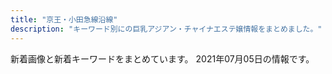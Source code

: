 ```yaml
---
title: "京王・小田急線沿線"
description: "キーワード別にの巨乳アジアン・チャイナエステ嬢情報をまとめました。"
---
```


新着画像と新着キーワードをまとめています。
2021年07月05日の情報です。

<DmmAffiliateIns />
<KeywordTable
  shops={
    [
    {
        "img_links": [],
        "url": "http://salon-rlx.com/",
        "keywords": {},
        "station": "\u5343\u6b73\u8239\u6a4b\u99c5\u5357\u53e3",
        "name": "\u8776\u821e"
    },
    {
        "url": "http://relax-ms.com/",
        "name": "\u30d5\u30a9\u30fc\u30a8\u30d0\u30fc",
        "img_links": [
            "http://relax-ms.com/img/nav-003.png",
            "http://relax-ms.com/img/nav-001.png",
            "http://relax-ms.com/staff/aya/01.png",
            "http://relax-ms.com/staff/mimi/01.png",
            "http://relax-ms.com/img/stt.jpg",
            "http://relax-ms.com/img/nav-005.png",
            "http://relax-ms.com/staff/minami/01.png",
            "http://relax-ms.com/staff/arise/01.png",
            "http://relax-ms.com/staff/ann/01.png",
            "http://relax-ms.com/img/no.png",
            "http://relax-ms.com/staff/haruna/01.png",
            "http://relax-ms.com/staff/momo/01.png",
            "http://relax-ms.com/staff/nana/01.png",
            "http://relax-ms.com/img/tel.png",
            "http://relax-ms.com/img/nav-006.png",
            "http://relax-ms.com/staff/sera/01.png",
            "http://relax-ms.com/staff/ai/01.png",
            "http://relax-ms.com/img/nav-004.png",
            "http://relax-ms.com/staff/miki/01.png",
            "http://relax-ms.com/staff/sasa/01.png",
            "http://relax-ms.com/img/nav-002.png",
            "http://relax-ms.com/staff/riri/01.png",
            "http://relax-ms.com/img/stb.jpg"
        ],
        "keywords": {},
        "station": "\u7b39\u585a\u99c5\u5317\u53e3"
    },
    {
        "img_links": [
            "http://esthegt.xyz/yac/images/bar-4.png",
            "http://esthegt.xyz/yac/girl/g08.png",
            "http://esthegt.xyz/yac/girl/g07.png",
            "http://esthegt.xyz/yac/images/bar-6.png",
            "http://esthegt.xyz/yac/girl/9.jpg",
            "http://esthegt.xyz/yac/girl/7.jpg",
            "http://esthegt.xyz/yac/images/bar-3.png",
            "http://esthegt.xyz/yac/images/button-2.png",
            "http://esthegt.xyz/yac/images/bar-5.png",
            "http://esthegt.xyz/yac/girl/11.jpg",
            "http://esthegt.xyz/yac/images/footer.png",
            "http://esthegt.xyz/yac/images/button-5.png",
            "http://esthegt.xyz/yac/girl/g11.png",
            "http://esthegt.xyz/yac/images/button-3.png",
            "http://esthegt.xyz/yac/girl/8.jpg",
            "http://esthegt.xyz/yac/images/button-6.png",
            "http://esthegt.xyz/yac/images/button-4.png",
            "http://esthegt.xyz/yac/images/button-1.png",
            "http://esthegt.xyz/yac/images/bar-1.png",
            "http://esthegt.xyz/yac/images/tt.png",
            "http://esthegt.xyz/yac/images/bar-2.png"
        ],
        "station": "\u8abf\u5e03\u99c5\u6771\u53e3",
        "name": "\u3084\u3059\u3089\u304e",
        "url": "http://esthegt.xyz/yac/",
        "keywords": {}
    },
    {
        "url": "https://www.land-prince.work/",
        "name": "\u30e9\u30f3\u30c9\u30d7\u30ea\u30f3\u30b9",
        "station": "\u5e61\u30f6\u8c37\u99c5\u5357\u53e3",
        "img_links": [
            "https://www.land-prince.work/images/b2.jpg",
            "https://www.land-prince.work/img/keiko2.jpg",
            "https://www.land-prince.work/img/tomo1.jpg",
            "https://www.land-prince.work/images/sys2.jpg",
            "https://www.land-prince.work/images/int1.jpg",
            "https://www.land-prince.work/img/momo1.jpg",
            "https://www.land-prince.work/img/yuki1.jpg",
            "https://www.land-prince.work/images/s1.png",
            "https://www.land-prince.work/img/rio1.jpg",
            "https://www.land-prince.work/img/eri1.jpg",
            "https://www.land-prince.work/images/12.jpg",
            "https://www.land-prince.work/images/1.jpg",
            "https://www.land-prince.work/images/8.jpg",
            "https://www.land-prince.work/images/7.jpg",
            "https://www.land-prince.work/images/mobile.jpg",
            "https://www.land-prince.work/images/13.jpg",
            "https://www.land-prince.work/images/news.jpg",
            "https://www.land-prince.work/img/minana1.jpg",
            "https://www.land-prince.work/images/3.jpg",
            "https://www.land-prince.work/img/eri2.jpg",
            "https://www.land-prince.work/images/b3.jpg",
            "https://www.land-prince.work/images/interior_t.jpg",
            "https://www.land-prince.work/images/tel.jpg",
            "https://www.land-prince.work/img/yuyu2.jpg",
            "https://www.land-prince.work/images/6.jpg",
            "https://www.land-prince.work/img/yuyu1.jpg",
            "https://www.land-prince.work/img/riri1.jpg",
            "https://www.land-prince.work/img/yuri2.jpg",
            "https://www.land-prince.work/images/sys1.jpg",
            "https://www.land-prince.work/images/sisu.jpg",
            "https://www.land-prince.work/images/4.jpg",
            "https://www.land-prince.work/img/yuri1.jpg",
            "https://www.land-prince.work/images/9.jpg",
            "https://www.land-prince.work/images/b1.jpg",
            "https://www.land-prince.work/images/int2.jpg",
            "https://www.land-prince.work/images/2.jpg",
            "https://www.land-prince.work/img/kayuri1.jpg",
            "https://www.land-prince.work/img/nana1.jpg",
            "https://www.land-prince.work/images/10.jpg",
            "https://www.land-prince.work/images/5.jpg",
            "https://www.land-prince.work/img/mina1.jpg",
            "https://www.land-prince.work/images/staff_t.jpg",
            "https://www.land-prince.work/img/momo2.jpg",
            "https://www.land-prince.work/images/rec1.jpg",
            "https://www.land-prince.work/images/head.jpg",
            "https://www.land-prince.work/images/11.jpg",
            "https://www.land-prince.work/img/keiko1.jpg",
            "https://www.land-prince.work/images/rtel.jpg"
        ],
        "keywords": {}
    },
    {
        "img_links": [
            "http://lucky-one.jpn.mn/photos/sites/44/2021/04/2021040809411939.jpg",
            "http://lucky-one.jpn.mn/photos/sites/44/2021/04/2021040809384810.jpg",
            "http://lucky-one.jpn.mn/photos/sites/44/2021/04/2021040809384593.jpg",
            "http://lucky-one.jpn.mn/images/room1.jpg",
            "http://lucky-one.jpn.mn/photos/sites/44/2021/06/2021063001281586.jpg",
            "http://lucky-one.jpn.mn/photos/sites/44/2021/04/2021040809393049.jpg",
            "http://lucky-one.jpn.mn/photos/sites/44/2021/04/2021040809412150.jpg",
            "http://lucky-one.jpn.mn/photos/sites/44/2021/04/2021040809380020.jpg",
            "http://lucky-one.jpn.mn/photos/sites/44/2021/04/2021040809393275.jpg",
            "http://lucky-one.jpn.mn/images/themes/blue/s_staff.png",
            "http://lucky-one.jpn.mn/images/room3.jpg",
            "http://lucky-one.jpn.mn/images/themes/blue/mobile.jpg",
            "http://lucky-one.jpn.mn/photos/sites/44/2021/04/2021040809404287.jpg",
            "http://lucky-one.jpn.mn/images/room4.jpg",
            "http://lucky-one.jpn.mn/photos/sites/44/2021/04/2021040809431373.jpg",
            "http://lucky-one.jpn.mn/photos/sites/44/2021/04/2021040809412291.jpg",
            "http://lucky-one.jpn.mn/photos/sites/44/2021/04/2021040809401068.jpg",
            "http://lucky-one.jpn.mn/photos/sites/44/2021/04/2021040809412036.jpg",
            "http://lucky-one.jpn.mn/photos/sites/44/2021/04/2021040809375736.jpg",
            "http://lucky-one.jpn.mn/photos/sites/44/2021/04/2021040809431346.jpg",
            "http://lucky-one.jpn.mn/photos/sites/44/2021/04/2021040809400714.jpg",
            "http://lucky-one.jpn.mn/images/themes/blue/no1.png",
            "http://lucky-one.jpn.mn/photos/sites/44/2021/04/2021040809384524.jpg",
            "http://lucky-one.jpn.mn/images/themes/blue/s_zysx.png",
            "http://lucky-one.jpn.mn/photos/sites/44/2021/04/2021040809431618.jpg",
            "http://lucky-one.jpn.mn/images/themes/blue/line.png",
            "http://lucky-one.jpn.mn/images/themes/blue/s_link.png",
            "http://lucky-one.jpn.mn/images/room2.jpg",
            "http://lucky-one.jpn.mn/photos/sites/44/2021/04/2021040809375410.jpg",
            "http://lucky-one.jpn.mn/images/themes/blue/no2.png",
            "http://lucky-one.jpn.mn/photos/sites/44/2021/04/2021040809403838.jpg",
            "http://lucky-one.jpn.mn/photos/sites/44/2021/04/202104080943116.jpg",
            "http://lucky-one.jpn.mn/images/themes/blue/r3.jpg",
            "http://lucky-one.jpn.mn/photos/sites/44/2021/04/2021040809400982.jpg",
            "http://lucky-one.jpn.mn/photos/sites/44/2021/04/2021040809384767.jpg",
            "http://lucky-one.jpn.mn/photos/sites/44/2021/04/2021040809572110.jpg",
            "http://lucky-one.jpn.mn/photos/sites/44/2021/04/2021040809404236.jpg",
            "http://lucky-one.jpn.mn/photos/sites/44/2021/04/2021040809403927.jpg",
            "http://lucky-one.jpn.mn/photos/sites/44/2021/04/2021040809404174.jpg",
            "http://lucky-one.jpn.mn/photos/sites/44/2021/04/2021040809384699.jpg",
            "http://lucky-one.jpn.mn/photos/sites/44/2021/04/202104080940066.jpg",
            "http://lucky-one.jpn.mn/photos/sites/44/2021/04/202104080937565.jpg",
            "http://lucky-one.jpn.mn/images/themes/blue/s_ranking.png",
            "http://lucky-one.jpn.mn/images/themes/blue/s_pickup.png",
            "http://lucky-one.jpn.mn/photos/sites/44/2021/04/2021040809400869.jpg",
            "http://lucky-one.jpn.mn/images/themes/blue/s_news.png",
            "http://lucky-one.jpn.mn/photos/sites/44/2021/04/2021040809411851.jpg",
            "http://lucky-one.jpn.mn/images/themes/blue/s_newface.png"
        ],
        "url": "http://lucky-one.jpn.mn/",
        "station": "\u5e9c\u4e2d\u99c5\u5357\u53e3",
        "keywords": {
            "83": 6,
            "85": 12,
            "C": 18,
            "E": 4,
            "87": 4,
            "88": 4,
            "D": 27,
            "86": 8
        },
        "name": "\u30a2\u30ed\u30de\u30b8\u30e5\u30e9\u30af"
    },
    {
        "name": "\u30a8\u30ec\u30ac\u30f3\u30b9",
        "station": "\u4ee3\u3005\u6728\u4e0a\u539f\u99c5\u5357\u53e31\u756a\u51fa\u53e3",
        "img_links": [],
        "url": "https://elegance.tyo.cm/",
        "keywords": {}
    },
    {
        "keywords": {
            "92": 1,
            "E": 3,
            "90": 1,
            "91": 1,
            "87": 1,
            "C": 2,
            "88": 1
        },
        "name": "Pandora -\u30d1\u30f3\u30c9\u30e9-",
        "img_links": [
            "http://pandora.estheya.com/css/nav/nav-004.jpg",
            "http://pandora.estheya.com/css/baner.jpg",
            "http://pandora.estheya.com/css/nav/nav-006.jpg",
            "http://pandora.estheya.com/css/nav/nav-002.jpg",
            "http://pandora.estheya.com/css/osusume01.jpg",
            "http://pandora.estheya.com/css/staff/staff07.jpg",
            "http://pandora.estheya.com/css/staff/staff06.jpg",
            "http://pandora.estheya.com/css/nav/nav-001.jpg",
            "http://pandora.estheya.com/css/cam01.jpg",
            "http://pandora.estheya.com/css/nav/nav-005.jpg",
            "http://pandora.estheya.com/css/staff/staff02.jpg",
            "http://pandora.estheya.com/css/tel.png",
            "http://pandora.estheya.com/css/staff/staff04.jpg",
            "http://pandora.estheya.com/css/staff/staff05.jpg",
            "http://pandora.estheya.com/css/nav/nav-003.jpg",
            "http://pandora.estheya.com/css/top-left02.jpg"
        ],
        "url": "http://pandora.estheya.com/",
        "station": "\u8abf\u5e03\u99c5\u5317\u53e3"
    },
    {
        "img_links": [
            "http://www.alice.mensest.com/images/rsubt6.png",
            "http://www.alice.mensest.com/images/rsubt5.png",
            "http://www.alice.mensest.com/files/002.jpg",
            "http://www.alice.mensest.com/images/rsubt4.png",
            "http://www.alice.mensest.com/images/top_sp_slider01.jpg",
            "http://www.alice.mensest.com/images/rsubt3.png",
            "http://www.alice.mensest.com/files/003.jpg",
            "http://www.alice.mensest.com/images/rsubt1.png",
            "http://www.alice.mensest.com/photo_news/upimg/4734560cae9d9ec17e_0.jpg",
            "http://www.alice.mensest.com/images/ico01.png",
            "http://www.alice.mensest.com/images/rsubt7.png",
            "http://www.alice.mensest.com/files/001.jpg",
            "http://www.alice.mensest.com/images/m1.jpg",
            "http://www.alice.mensest.com/images/pic_girl01.jpg",
            "http://www.alice.mensest.com/images/m2.jpg",
            "http://www.alice.mensest.com/files/004.jpg",
            "http://www.alice.mensest.com/images/m3.jpg",
            "http://www.alice.mensest.com/images/m6.jpg",
            "http://www.alice.mensest.com/images/pagetop.png",
            "http://www.alice.mensest.com/images/m4.jpg",
            "http://www.alice.mensest.com/images/rsubt2.png"
        ],
        "station": "\u5e61\u30f6\u8c37\u99c5\u5317\u53e3",
        "name": "Cherry\uff5e\u30c1\u30a7\u30ea\u30fc\uff5e",
        "keywords": {
            "87": 12,
            "D": 16,
            "86": 4
        },
        "url": "http://www.alice.mensest.com/"
    },
    {
        "station": "\u7b39\u585a\u99c5\u5317\u53e3",
        "keywords": {
            "87": 1,
            "D": 4,
            "86": 1,
            "85": 2
        },
        "name": "\u30d1\u30fc\u30d5\u30a7\u30af\u30c8\u30fb\u30d7\u30e9\u30f3",
        "img_links": [
            "http://www.perfect-plan.iesjp.com/images/staff.png",
            "http://www.perfect-plan.iesjp.com/files/007.jpg",
            "http://www.perfect-plan.iesjp.com/files/005.jpg",
            "http://www.perfect-plan.iesjp.com/images/ta.png",
            "http://www.perfect-plan.iesjp.com/images/flash.jpg",
            "http://www.perfect-plan.iesjp.com/images/top.png",
            "http://www.perfect-plan.iesjp.com/files/001.jpg",
            "http://www.perfect-plan.iesjp.com/images/interior_bg.png",
            "http://www.perfect-plan.iesjp.com/images/interior.png",
            "http://www.perfect-plan.iesjp.com/files/008.jpg",
            "http://www.perfect-plan.iesjp.com/images/mobile.png",
            "http://www.perfect-plan.iesjp.com/images/left01.png"
        ],
        "url": "http://www.perfect-plan.iesjp.com/"
    },
    {
        "img_links": [
            "http://mondemina.oks.bz/images/jiedao.jpg",
            "http://mondemina.oks.bz/photos/sites/27/2021/06/2021062117283614.jpg",
            "http://mondemina.oks.bz/images/s1.jpg",
            "http://mondemina.oks.bz/images/room1.jpg",
            "http://mondemina.oks.bz/photos/sites/27/2021/06/2021062117283840.jpg",
            "http://mondemina.oks.bz/images/s_news.png",
            "http://mondemina.oks.bz/photos/sites/27/2021/06/2021062117283787.jpg",
            "http://mondemina.oks.bz/images/room4.jpg",
            "http://mondemina.oks.bz/images/top.png",
            "http://mondemina.oks.bz/images/s_pick.png",
            "http://mondemina.oks.bz/images/room2.jpg",
            "http://mondemina.oks.bz/images/s_staff.jpg",
            "http://mondemina.oks.bz/images/info.jpg",
            "http://mondemina.oks.bz/images/s3.jpg",
            "http://mondemina.oks.bz/images/room3.jpg",
            "http://mondemina.oks.bz/images/mobile.jpg",
            "http://mondemina.oks.bz/images/relax.jpg",
            "http://mondemina.oks.bz/photos/sites/27/2021/06/2021062117283967.jpg"
        ],
        "name": "U\uff06Me",
        "keywords": {
            "84": 5,
            "85": 15,
            "C": 5,
            "D": 15
        },
        "url": "http://mondemina.oks.bz/",
        "station": "JR\u767b\u6238\u99c5"
    },
    {
        "url": "https://hobo100per.jpn.vin/",
        "station": "\u5343\u6b73\u70cf\u5c71\u99c5\u5317\u53e3",
        "img_links": [
            "https://hobo100per.jpn.vin/photos/sites/64/2021/03/2021031502514054.jpg",
            "https://hobo100per.jpn.vin/images/room3.jpg",
            "https://hobo100per.jpn.vin/photos/sites/64/2021/06/2021061905261324.jpg",
            "https://hobo100per.jpn.vin/images/s_topics.jpg",
            "https://hobo100per.jpn.vin/images/news_bj3.jpg",
            "https://hobo100per.jpn.vin/images/news_bj1.jpg",
            "https://hobo100per.jpn.vin/images/room2.jpg",
            "https://hobo100per.jpn.vin/photos/sites/64/2021/05/2021051105251986.jpg",
            "https://hobo100per.jpn.vin/photos/sites/64/2020/10/2020102607255898.jpg",
            "https://hobo100per.jpn.vin/photos/sites/64/2020/10/2020102607255792.jpg",
            "https://hobo100per.jpn.vin/photos/sites/64/2021/02/2021020403220683.jpg",
            "https://hobo100per.jpn.vin/images/face_bj2.jpg",
            "https://hobo100per.jpn.vin/photos/sites/64/2021/06/2021060203045619.jpg",
            "https://hobo100per.jpn.vin/photos/sites/64/2021/01/202101160211441.jpg",
            "https://hobo100per.jpn.vin/images/s_face.jpg",
            "https://hobo100per.jpn.vin/photos/sites/64/2020/12/2020120204102727.jpg",
            "https://hobo100per.jpn.vin/images/room1.jpg",
            "https://hobo100per.jpn.vin/photos/sites/64/2021/06/2021060303273030.jpg",
            "https://hobo100per.jpn.vin/photos/sites/64/2021/05/2021053103292396.jpg",
            "https://hobo100per.jpn.vin/images/s_link.jpg",
            "https://hobo100per.jpn.vin/images/top.png",
            "https://hobo100per.jpn.vin/images/room4.jpg",
            "https://hobo100per.jpn.vin/photos/sites/64/2021/04/2021040902115754.jpg",
            "https://hobo100per.jpn.vin/images/s_staff.jpg",
            "https://hobo100per.jpn.vin/photos/sites/64/2020/10/2020102607255738.jpg",
            "https://hobo100per.jpn.vin/photos/sites/64/2021/02/2021022309221643.jpg",
            "https://hobo100per.jpn.vin/images/end.png",
            "https://hobo100per.jpn.vin/photos/sites/64/2020/10/2020102607255627.jpg",
            "https://hobo100per.jpn.vin/photos/sites/64/2020/11/2020111302073452.jpg",
            "https://hobo100per.jpn.vin/images/1.png",
            "https://hobo100per.jpn.vin/images/mobile.jpg",
            "https://hobo100per.jpn.vin/photos/sites/64/2021/02/2021021405253880.jpg"
        ],
        "name": "\u307b\u307c100%",
        "keywords": {
            "E": 48,
            "C": 51,
            "D": 208,
            "86": 16,
            "85": 32,
            "84": 64,
            "83": 32,
            "87": 128
        }
    },
    {
        "name": "COCORO",
        "img_links": [
            "http://www.iyasi.work/images/tel1.png",
            "http://www.iyasi.work/images/mobile.jpg",
            "http://www.iyasi.work/images/news.png",
            "http://www.iyasi.work/images/2.jpg",
            "http://www.iyasi.work/img/miyuki1.jpg",
            "http://www.iyasi.work/images/interior_t.jpg",
            "http://www.iyasi.work/images/sys2.png",
            "http://www.iyasi.work/img/momo1.jpg",
            "http://www.iyasi.work/images/int2.png",
            "http://www.iyasi.work/images/int1.png",
            "http://www.iyasi.work/images/line.png",
            "http://www.iyasi.work/img/yuri1.jpg",
            "http://www.iyasi.work/images/sys1.png",
            "http://www.iyasi.work/images/3.jpg",
            "http://www.iyasi.work/images/tel.jpg",
            "http://www.iyasi.work/images/info.png",
            "http://www.iyasi.work/images/ta.jpg",
            "http://www.iyasi.work/images/tel2.png",
            "http://www.iyasi.work/images/1.jpg",
            "http://www.iyasi.work/images/staff_t.jpg",
            "http://www.iyasi.work/images/ac1.png",
            "http://www.iyasi.work/images/ac2.png"
        ],
        "url": "http://www.iyasi.work/",
        "station": "\u8abf\u5e03\u99c5\u6771\u53e3",
        "keywords": {}
    },
    {
        "img_links": [
            "http://www.niihao.xyz/images/index-yume_04.jpg",
            "http://www.niihao.xyz/images/4.jpg",
            "http://www.niihao.xyz/images/index-yume_02.jpg",
            "http://www.niihao.xyz/images/staff/miki.jpeg",
            "http://www.niihao.xyz/images/l-nav-_staff.jpg",
            "http://www.niihao.xyz/images/staff/aya2.jpg",
            "http://www.niihao.xyz/images/nav/l-nav-_job.jpg",
            "http://www.niihao.xyz/images/lanmu_06.jpg",
            "http://www.niihao.xyz/images/lanmu_07.jpg",
            "http://www.niihao.xyz/images/staff/remon.jpg",
            "http://www.niihao.xyz/images/staff/shazhi.jpg",
            "http://www.niihao.xyz/images/staff/11.jpg",
            "http://www.niihao.xyz/psd/off.jpg",
            "http://www.niihao.xyz/images/index-yume_11.jpg",
            "http://www.niihao.xyz/images/lanmu_03.jpg"
        ],
        "keywords": {},
        "name": "\u30cb\u30fc\u30cf\u30aa",
        "url": "http://www.niihao.xyz/",
        "station": "\u5e9c\u4e2d\u99c5\u5357\u53e3"
    },
    {
        "img_links": [
            "http://www.gekabijin.relaxmens.com/files/001-03.jpg",
            "http://www.gekabijin.relaxmens.com/files/005-02.jpg",
            "http://www.gekabijin.relaxmens.com/images/shop/s2.jpg",
            "http://www.gekabijin.relaxmens.com/images/shop/s4.jpg",
            "http://www.gekabijin.relaxmens.com/files/002.jpg",
            "http://www.gekabijin.relaxmens.com/files/003-03.jpg",
            "http://www.gekabijin.relaxmens.com/files/003-02.jpg",
            "http://www.gekabijin.relaxmens.com/files/002-02.jpg",
            "http://www.gekabijin.relaxmens.com/files/003.jpg",
            "http://www.gekabijin.relaxmens.com/files/005-03.jpg",
            "http://www.gekabijin.relaxmens.com/images/mobile.jpg",
            "http://www.gekabijin.relaxmens.com/images/shop/s3.jpg",
            "http://www.gekabijin.relaxmens.com/images/r3.jpg",
            "http://www.gekabijin.relaxmens.com/images/shop/s6.jpg",
            "http://www.gekabijin.relaxmens.com/files/004-02.jpg",
            "http://www.gekabijin.relaxmens.com/photo_news/upimg/2514060b4b5c2f383e_0.jpg",
            "http://www.gekabijin.relaxmens.com/images/shop/s1.jpg",
            "http://www.gekabijin.relaxmens.com/images/shop/s5.jpg",
            "http://www.gekabijin.relaxmens.com/files/002-03.jpg",
            "http://www.gekabijin.relaxmens.com/files/004-03.jpg",
            "http://www.gekabijin.relaxmens.com/files/001.jpg",
            "http://www.gekabijin.relaxmens.com/files/001-02.jpg",
            "http://www.gekabijin.relaxmens.com/files/004.jpg",
            "http://www.gekabijin.relaxmens.com/files/005.jpg"
        ],
        "url": "http://www.gekabijin.relaxmens.com/",
        "station": "\u5e9c\u4e2d\u99c5\u5317\u53e3",
        "keywords": {
            "C": 13,
            "D": 20,
            "87": 20
        },
        "name": "\u6708\u4e0b\u7f8e\u4eba"
    },
    {
        "keywords": {},
        "name": "Blue Moon",
        "url": "http://bluemoon.ests.jp/",
        "img_links": [],
        "station": "\u8abf\u5e03\u99c5\u6771\u53e3"
    },
    {
        "img_links": [
            "http://relax-esthe.net/img/r3.jpg",
            "http://relax-esthe.net/img/r1.jpg",
            "http://relax-esthe.net/img/t3.jpg",
            "http://relax-esthe.net/img/t4.jpg",
            "http://relax-esthe.net/img/cg4.jpg",
            "http://relax-esthe.net/img/cg10.jpg",
            "http://relax-esthe.net/img/rb.png",
            "http://relax-esthe.net/img/top.png",
            "http://relax-esthe.net/img/cg1.jpg",
            "http://relax-esthe.net/img/r2.jpg",
            "http://relax-esthe.net/img/cg2.jpg",
            "http://relax-esthe.net/img/t5.jpg",
            "http://relax-esthe.net/img/no.png",
            "http://relax-esthe.net/img/t2.jpg",
            "http://relax-esthe.net/img/mx.png",
            "http://relax-esthe.net/img/cg3.jpg",
            "http://relax-esthe.net/img/cg7.jpg",
            "http://relax-esthe.net/img/t1.jpg"
        ],
        "station": "\u3064\u3064\u3058\u30f6\u4e18\u99c5\u5317\u53e3",
        "keywords": {
            "88": 1,
            "87": 1,
            "86": 4
        },
        "name": "\u82b1\u306e\u9999",
        "url": "http://relax-esthe.net/"
    },
    {
        "station": "\u7b39\u585a\u99c5\u5317\u53e3",
        "name": "\u840c \uff5e\u3082\u3048\uff5e",
        "img_links": [
            "http://aroma-esthe.in.net/img/nav-003.png",
            "http://aroma-esthe.in.net/img/cg06.png",
            "http://aroma-esthe.in.net/img/cg011.png",
            "http://aroma-esthe.in.net/img/nav-004.png",
            "http://aroma-esthe.in.net/img/nav-002.png",
            "http://aroma-esthe.in.net/img/cg051.png",
            "http://aroma-esthe.in.net/img/nav-005.png",
            "http://aroma-esthe.in.net/img/nav-006.png",
            "http://aroma-esthe.in.net/img/no.png",
            "http://aroma-esthe.in.net/img/top01.png",
            "http://aroma-esthe.in.net/img/cg03.png",
            "http://aroma-esthe.in.net/img/cg02.png",
            "http://aroma-esthe.in.net/img/tel.png",
            "http://aroma-esthe.in.net/img/nav-001.png"
        ],
        "keywords": {
            "C": 1,
            "86": 4,
            "85": 1,
            "D": 1
        },
        "url": "http://aroma-esthe.in.net/"
    },
    {
        "name": "Oasis\uff5e\u30aa\u30a2\u30b7\u30b9\uff5e",
        "url": "http://est-massage.xyz/",
        "station": "\u7b39\u585a\u99c5\u5317\u53e3",
        "keywords": {
            "88": 5,
            "86": 21,
            "83": 6,
            "85": 12,
            "C": 13,
            "E": 7,
            "D": 30,
            "87": 3,
            "84": 12
        },
        "img_links": [
            "http://est-massage.xyz/images/cg051.jpg",
            "http://est-massage.xyz/images/head_tell2.png",
            "http://est-massage.xyz/images/ncg.jpg",
            "http://est-massage.xyz/images/cg16.jpg",
            "http://est-massage.xyz/images/cg021.jpg",
            "http://est-massage.xyz/images/bn02.jpg",
            "http://est-massage.xyz/images/cg032.jpg",
            "http://est-massage.xyz/images/cg07.jpg",
            "http://est-massage.xyz/images/cg182.jpg",
            "http://est-massage.xyz/images/cg062.jpg",
            "http://est-massage.xyz/images/bn03.jpg",
            "http://est-massage.xyz/images/cg18.jpg",
            "http://est-massage.xyz/images/250_50.png",
            "http://est-massage.xyz/images/cg061.jpg",
            "http://est-massage.xyz/images/cg19.jpg",
            "http://est-massage.xyz/images/cg031.jpg",
            "http://est-massage.xyz/images/cg04.jpg",
            "http://est-massage.xyz/images/88_31.png",
            "http://est-massage.xyz/images/cg152.jpg",
            "http://est-massage.xyz/images/cg022.jpg",
            "http://est-massage.xyz/images/cg02.jpg",
            "http://est-massage.xyz/images/cg15.jpg",
            "http://est-massage.xyz/images/cg011.jpg",
            "http://est-massage.xyz/images/r2.jpg",
            "http://est-massage.xyz/images/468_60.png",
            "http://est-massage.xyz/images/cg11.jpg",
            "http://est-massage.xyz/images/r3.jpg",
            "http://est-massage.xyz/images/cg191.jpg",
            "http://est-massage.xyz/images/head_tell.png",
            "http://est-massage.xyz/images/cg05.jpg",
            "http://est-massage.xyz/images/cg041.jpg",
            "http://est-massage.xyz/images/cg161.jpg",
            "http://est-massage.xyz/images/cg12.jpg",
            "http://est-massage.xyz/images/200_40.png",
            "http://est-massage.xyz/images/cg082.jpg",
            "http://est-massage.xyz/images/side_tel.png",
            "http://est-massage.xyz/images/cg181.jpg",
            "http://est-massage.xyz/images/cg03.jpg",
            "http://est-massage.xyz/images/cg10.jpg",
            "http://est-massage.xyz/images/cg151.jpg",
            "http://est-massage.xyz/images/cg17.jpg",
            "http://est-massage.xyz/images/sy1.jpg",
            "http://est-massage.xyz/images/cg09.jpg",
            "http://est-massage.xyz/images/cg06.jpg",
            "http://est-massage.xyz/images/cg111.jpg",
            "http://est-massage.xyz/images/sy2.jpg",
            "http://est-massage.xyz/images/r1.jpg",
            "http://est-massage.xyz/images/cg01.jpg",
            "http://est-massage.xyz/images/foot_tel.png",
            "http://est-massage.xyz/images/cg052.jpg",
            "http://est-massage.xyz/images/bn01.jpg"
        ]
    },
    {
        "keywords": {},
        "img_links": [
            "http://www.huiyiop.xyz/uploads/allimg/210518/1-21051Q25602Y9.jpg",
            "http://www.huiyiop.xyz/uploads/210527/1-21052G6331Q23.jpg",
            "http://www.huiyiop.xyz/uploads/210605/1-210605124624940.jpg",
            "http://www.huiyiop.xyz/index_files/1615346033-top.jpg",
            "http://www.huiyiop.xyz/uploads/210518/1-21051Q62921946.jpg",
            "http://www.huiyiop.xyz/index_files/1615354994-interior_t.jpg",
            "http://www.huiyiop.xyz/uploads/210526/1-2105261422023P.jpg",
            "http://www.huiyiop.xyz/index_files/1615346279-interior.jpg",
            "http://www.huiyiop.xyz/uploads/allimg/210520/1-2105201531523F.jpg",
            "http://www.huiyiop.xyz/uploads/210527/1-21052G633415L.jpg",
            "http://www.huiyiop.xyz/uploads/210518/1-21051Q62ZV57.jpg",
            "http://www.huiyiop.xyz/uploads/allimg/210518/1-21051Q2553D31.jpg",
            "http://www.huiyiop.xyz/uploads/210605/1-210605124614530.jpg",
            "http://www.huiyiop.xyz/uploads/210610/1-210610153434B7.jpg",
            "http://www.huiyiop.xyz/uploads/210618/1-21061Q23921B7.jpg",
            "http://www.huiyiop.xyz/uploads/allimg/210705/1-210F51253051K.jpg",
            "http://www.huiyiop.xyz/uploads/210618/1-21061Q24110128.jpg",
            "http://www.huiyiop.xyz/uploads/210610/1-210610153535A5.jpg",
            "http://www.huiyiop.xyz/uploads/allimg/210518/1-21051Q25502Q4.jpg",
            "http://www.huiyiop.xyz/uploads/210525/1-210525100219160.jpg",
            "http://www.huiyiop.xyz/uploads/allimg/210517/1-21051G01313T7.png",
            "http://www.huiyiop.xyz/uploads/210518/1-21051Q5144K03.jpg",
            "http://www.huiyiop.xyz/uploads/210519/1-210519141IE27.jpg",
            "http://www.huiyiop.xyz/uploads/210525/1-210525100030V3.jpg",
            "http://www.huiyiop.xyz/uploads/210705/1-210F5125021133.jpg",
            "http://www.huiyiop.xyz/index_files/1615350476-tg.jpg",
            "http://www.huiyiop.xyz/uploads/210618/1-21061Q23UL33.jpg",
            "http://www.huiyiop.xyz/index_files/1615344802-headpc.jpg",
            "http://www.huiyiop.xyz/uploads/210519/1-210519141FH08.jpg",
            "http://www.huiyiop.xyz/uploads/allimg/210518/1-21051Q25515958.jpg",
            "http://www.huiyiop.xyz/uploads/210519/1-210519141249128.jpg",
            "http://www.huiyiop.xyz/uploads/210616/1-210616153P1N8.jpg",
            "http://www.huiyiop.xyz/uploads/210618/1-21061Q2404XW.jpg",
            "http://www.huiyiop.xyz/uploads/210616/1-210616153K0C8.jpg",
            "http://www.huiyiop.xyz/uploads/210518/1-21051Q62U3103.jpg",
            "http://www.huiyiop.xyz/uploads/210705/1-210F512492W59.jpg",
            "http://www.huiyiop.xyz/index_files/1615346254-staff.jpg",
            "http://www.huiyiop.xyz/index_files/1615349416-pickup.jpg",
            "http://www.huiyiop.xyz/index_files/pagetop.png",
            "http://www.huiyiop.xyz/index_files/1615347885-news.jpg",
            "http://www.huiyiop.xyz/index_files/1615344873-headpm.jpg",
            "http://www.huiyiop.xyz/index_files/1615349518-pickupb.png",
            "http://www.huiyiop.xyz/uploads/210526/1-2105261426441V.jpg"
        ],
        "url": "http://www.huiyiop.xyz/",
        "name": "Sweet Time",
        "station": "\u7b39\u585a\u99c5"
    },
    {
        "station": "\u8056\u8e5f\u685c\u30f6\u4e18\u99c5\u6771\u53e3",
        "keywords": {
            "85": 3,
            "84": 9,
            "83": 3,
            "86": 3,
            "88": 6
        },
        "img_links": [
            "http://space.iyasi.me/layer/images/top/top_06.jpg",
            "http://space.iyasi.me/images/staff16b.jpg",
            "http://space.iyasi.me/images/staff16a.jpg",
            "http://space.iyasi.me/images/staff13a.jpg",
            "http://space.iyasi.me/images/1.jpg",
            "http://space.iyasi.me/images/info.png",
            "http://space.iyasi.me/images/wenzi-staff.png",
            "http://space.iyasi.me/images/staff18a.jpg",
            "http://space.iyasi.me/layer/images/top/top_01.jpg",
            "http://space.iyasi.me/layer/images/top/top_03.jpg",
            "http://space.iyasi.me/images/staff21a.jpg",
            "http://space.iyasi.me/images/staff1a.jpg",
            "http://space.iyasi.me/layer/images/top/top_08.png",
            "http://space.iyasi.me/images/staff17a.jpg",
            "http://space.iyasi.me/images/staff23a.jpg",
            "http://space.iyasi.me/layer/images/top/top_04.jpg",
            "http://space.iyasi.me/layer/images/top/top_02.jpg",
            "http://space.iyasi.me/images/staff7.jpg",
            "http://space.iyasi.me/images/staff1.jpg",
            "http://space.iyasi.me/images/ser2.jpg",
            "http://space.iyasi.me/images/top1.jpg",
            "http://space.iyasi.me/images/staff20a.jpg",
            "http://space.iyasi.me/images/staff_bj4.png",
            "http://space.iyasi.me/images/s_service.png",
            "http://space.iyasi.me/images/ser3.jpg",
            "http://space.iyasi.me/images/ser4.jpg",
            "http://space.iyasi.me/images/staff22a.jpg",
            "http://space.iyasi.me/layer/images/top.jpg",
            "http://space.iyasi.me/images/s_info.png",
            "http://space.iyasi.me/images/top2.jpg",
            "http://space.iyasi.me/images/ser1.jpg",
            "http://space.iyasi.me/images/staff_bj1.png",
            "http://space.iyasi.me/layer/images/top/top_05.jpg"
        ],
        "url": "http://space.iyasi.me/",
        "name": "\u7652\u3057\u7a7a\u9593"
    },
    {
        "url": "http://sasazukaamanda.xyz/",
        "name": "\u30a2\u30de\u30f3\u30c0",
        "station": "\u7b39\u585a\u99c5",
        "keywords": {},
        "img_links": [
            "http://sasazukaamanda.xyz/css/top01.jpg",
            "http://sasazukaamanda.xyz/css/top03.jpg",
            "http://sasazukaamanda.xyz/css/staff/staff03.jpg",
            "http://sasazukaamanda.xyz/css/osusume02.jpg",
            "http://sasazukaamanda.xyz/css/foot.jpg",
            "http://sasazukaamanda.xyz/css/top02.jpg",
            "http://sasazukaamanda.xyz/css/staff/staff02.jpg",
            "http://sasazukaamanda.xyz/css/osusume01.jpg",
            "http://sasazukaamanda.xyz/css/osusume03.jpg",
            "http://sasazukaamanda.xyz/css/m-head.jpg",
            "http://sasazukaamanda.xyz/css/staff/staff01.jpg",
            "http://sasazukaamanda.xyz/images/call.png"
        ]
    },
    {
        "keywords": {
            "88": 1,
            "91": 1,
            "E": 2,
            "89": 1,
            "C": 12,
            "85": 1
        },
        "station": "\u7b39\u585a\u99c5\u5317\u53e3",
        "name": "\u7f8e\u59eb",
        "url": "http://www.miki.relaxjp.info/",
        "img_links": [
            "http://www.miki.relaxjp.info/images/ne3.png",
            "http://www.miki.relaxjp.info/images/ne1.png",
            "http://www.miki.relaxjp.info/images/pagetop.png",
            "http://www.miki.relaxjp.info/files/008-03.jpg",
            "http://www.miki.relaxjp.info/flash/flash1.jpg",
            "http://www.miki.relaxjp.info/files/003-02.jpg",
            "http://www.miki.relaxjp.info/images/end2.png",
            "http://www.miki.relaxjp.info/files/009-02.jpg",
            "http://www.miki.relaxjp.info/files/009.jpg",
            "http://www.miki.relaxjp.info/files/001-02.jpg",
            "http://www.miki.relaxjp.info/files/009-03.jpg",
            "http://www.miki.relaxjp.info/flash/flash.jpg",
            "http://www.miki.relaxjp.info/files/008.jpg",
            "http://www.miki.relaxjp.info/files/001-03.jpg",
            "http://www.miki.relaxjp.info/files/001.jpg",
            "http://www.miki.relaxjp.info/images/top1.png",
            "http://www.miki.relaxjp.info/files/003.jpg",
            "http://www.miki.relaxjp.info/files/008-02.jpg",
            "http://www.miki.relaxjp.info/images/da3.png",
            "http://www.miki.relaxjp.info/files/003-03.jpg"
        ]
    },
    {
        "keywords": {},
        "img_links": [
            "http://sweet-heart.work/img/yien2.jpg",
            "http://sweet-heart.work/images/tr.jpg",
            "http://sweet-heart.work/img/risan1.jpg",
            "http://sweet-heart.work/images/b2.jpg",
            "http://sweet-heart.work/images/head.jpg",
            "http://sweet-heart.work/images/3.jpg",
            "http://sweet-heart.work/images/staff_t.png",
            "http://sweet-heart.work/images/int2.jpg",
            "http://sweet-heart.work/img/risan2.jpg",
            "http://sweet-heart.work/images/ta.jpg",
            "http://sweet-heart.work/images/b1.jpg",
            "http://sweet-heart.work/images/news.jpg",
            "http://sweet-heart.work/images/1.jpg",
            "http://sweet-heart.work/img/mimi1.jpg",
            "http://sweet-heart.work/img/moe3.jpg",
            "http://sweet-heart.work/images/sys.jpg",
            "http://sweet-heart.work/images/2.jpg",
            "http://sweet-heart.work/img/miki1.jpg",
            "http://sweet-heart.work/img/moe1.jpg",
            "http://sweet-heart.work/img/yien1.jpg",
            "http://sweet-heart.work/images/mobile.jpg",
            "http://sweet-heart.work/images/4.jpg",
            "http://sweet-heart.work/images/5.jpg",
            "http://sweet-heart.work/img/moe2.jpg",
            "http://sweet-heart.work/images/att.png",
            "http://sweet-heart.work/images/int1.jpg",
            "http://sweet-heart.work/images/interior_t.png"
        ],
        "station": "\u5e9c\u4e2d\u99c5\u5317\u53e3",
        "name": "Sweet Heart",
        "url": "http://sweet-heart.work/"
    },
    {
        "url": "https://es-relax.tokyo/",
        "name": "\u30ec\u30a4\u30f3\u30dc\u30fc",
        "img_links": [
            "https://es-relax.tokyo/wp-content/themes/este/img/call.png",
            "https://es-relax.tokyo/wp-content/themes/este/img/tel_footer.png",
            "https://es-relax.tokyo/wp-content/themes/este/img/top-img01a.png",
            "https://es-relax.tokyo/wp-content/uploads/2021/02/9876rainbow.jpg",
            "https://es-relax.tokyo/wp-content/uploads/2021/05/q1324876rainbow.jpg",
            "https://es-relax.tokyo/wp-content/uploads/2020/02/8976512rainbow.jpg",
            "https://es-relax.tokyo/wp-content/themes/este/img/top-img01b.png",
            "https://es-relax.tokyo/wp-content/uploads/2020/02/87261rainbow.jpg",
            "https://es-relax.tokyo/wp-content/uploads/2020/11/8976512rainbow.jpg",
            "https://es-relax.tokyo/wp-content/themes/este/img/top-img01.png",
            "https://es-relax.tokyo/wp-content/uploads/2020/02/8976218rainbow.jpg",
            "https://es-relax.tokyo/wp-content/uploads/2021/04/56786rainbow.jpg",
            "https://es-relax.tokyo/wp-content/themes/este/img/tel_header.png",
            "https://es-relax.tokyo/wp-content/themes/este/img/1.jpg",
            "https://es-relax.tokyo/wp-content/uploads/2020/12/87612rainbow.jpg",
            "https://es-relax.tokyo/wp-content/themes/este/img/top-img04.png",
            "https://es-relax.tokyo/wp-content/uploads/2020/11/908271rainbow.jpg",
            "https://es-relax.tokyo/wp-content/uploads/2020/02/8972186rainbow.jpg",
            "https://es-relax.tokyo/wp-content/themes/este/img/3.jpg",
            "https://es-relax.tokyo/wp-content/uploads/2020/02/8976251rainbow-1.jpg",
            "https://es-relax.tokyo/wp-content/uploads/2020/02/1rainbow-1.jpg",
            "https://es-relax.tokyo/wp-content/themes/este/img/top-img02.png",
            "https://es-relax.tokyo/wp-content/uploads/2020/10/11rainbow.jpg",
            "https://es-relax.tokyo/wp-content/uploads/2020/02/897621rainbow.jpg",
            "https://es-relax.tokyo/wp-content/themes/este/img/2.jpg",
            "https://es-relax.tokyo/wp-content/themes/este/img/4.jpg"
        ],
        "station": "\u5343\u6b73\u70cf\u5c71\u99c5\u5317\u53e3",
        "keywords": {
            "F": 10,
            "E": 26,
            "D": 9
        }
    },
    {
        "name": "sakura \u685c",
        "station": "\u7b39\u585a\u99c5\u5317\u53e3",
        "url": "http://ciyuand.xyz/",
        "keywords": {
            "D": 4,
            "86": 4
        },
        "img_links": [
            "http://ciyuand.xyz/img/tel.png",
            "http://ciyuand.xyz/img/nav-005.png",
            "http://ciyuand.xyz/img/nav-006.png",
            "http://ciyuand.xyz/img/nav-001.png",
            "http://ciyuand.xyz/uploads/210705/1-210F5094131510.jpg",
            "http://ciyuand.xyz/uploads/210517/1-21051GK9295P.jpg",
            "http://ciyuand.xyz/uploads/allimg/210517/1-21051GP419.jpg",
            "http://ciyuand.xyz/img/nav-004.png",
            "http://ciyuand.xyz/uploads/210526/1-210526103U11K.jpg",
            "http://ciyuand.xyz/img/nav-003.png",
            "http://ciyuand.xyz/uploads/allimg/210517/1-21051GP331.jpg",
            "http://ciyuand.xyz/uploads/allimg/210517/1-21051GP108.jpg",
            "http://ciyuand.xyz/img/top01.png",
            "http://ciyuand.xyz/img/nav-002.png",
            "http://ciyuand.xyz/uploads/allimg/210517/1-21051GP217.jpg",
            "http://ciyuand.xyz/uploads/210517/1-21051GP31Q91.jpg"
        ]
    },
    {
        "url": "http://cecil.jpest.net/",
        "station": "\u7b39\u585a\u99c5\u5317\u53e3",
        "img_links": [
            "http://honey.jpest.net/uploads//sites/45/2021/06/g2-2.jpg",
            "http://honey.jpest.net/uploads//sites/45/2021/06/g6-1.jpg",
            "http://cecil.jpest.net/uploads//sites/45/2021/06/req_03-2.jpg",
            "http://cecil.jpest.net/uploads//sites/45/2021/06/staff.jpg",
            "http://honey.jpest.net/uploads//sites/45/2021/06/g3-2.jpg",
            "http://honey.jpest.net/uploads//sites/45/2021/06/g4-1.jpg",
            "http://cecil.jpest.net/uploads//sites/45/2021/06/con01-1.jpg",
            "http://cecil.jpest.net/uploads//sites/45/2021/06/con03-1.jpg",
            "http://cecil.jpest.net/uploads//sites/45/2021/06/con02-1.jpg",
            "http://honey.jpest.net/uploads//sites/45/2021/06/g1-2.jpg",
            "http://honey.jpest.net/uploads//sites/45/2021/06/g5-1.jpg"
        ],
        "name": "Cecil \u30bb\u30b7\u30eb",
        "keywords": {}
    },
    {
        "keywords": {
            "C": 23,
            "86": 10
        },
        "station": "\u767e\u5408\u30f6\u4e18\u99c5\u5317\u53e3",
        "url": "http://cinderella-princess.net",
        "name": "\u30ea\u30e9\u30af\u30bc\u30fc\u30b7\u30e7\u30f3\u6075",
        "img_links": [
            "http://cinderella-princess.net/images/girl-z2.jpg",
            "http://cinderella-princess.net/links/esthe-summit.jpg",
            "http://cinderella-princess.net/images/mobile.jpg",
            "http://cinderella-princess.net/images/girl-z1.jpg",
            "http://cinderella-princess.net/images/s_chedule.jpg",
            "http://cinderella-princess.net/images/tel.jpg",
            "http://cinderella-princess.net/images/staff2.jpg",
            "http://cinderella-princess.net/images/room2.jpg",
            "http://cinderella-princess.net/images/staff3.jpg",
            "http://cinderella-princess.net/images/staff1.jpg",
            "http://cinderella-princess.net/images/staff0.jpg",
            "http://cinderella-princess.net/images/staff4.jpg",
            "http://cinderella-princess.net/images/room4.jpg",
            "http://cinderella-princess.net/images/room3.jpg",
            "http://cinderella-princess.net/images/s_staff.jpg",
            "http://cinderella-princess.net/images/movie.jpg",
            "http://cinderella-princess.net/images/room1.jpg",
            "http://cinderella-princess.net/images/s_news.jpg",
            "http://cinderella-princess.net/images/s_link.jpg",
            "http://cinderella-princess.net/images/nei_bj2.jpg"
        ]
    },
    {
        "keywords": {},
        "url": "http://www.celia.work/",
        "station": "\u5e9c\u4e2d\u99c5\u5317\u53e3",
        "name": "RIBBON -\u30ea\u30dc\u30f3-",
        "img_links": [
            "http://www.celia.work/images/b1.jpg",
            "http://www.celia.work/images/head.jpg",
            "http://www.celia.work/staff/ami.jpg",
            "http://www.celia.work/images/int2.png",
            "http://www.celia.work/images/int1.png",
            "http://www.celia.work/img/ami1.jpg",
            "http://www.celia.work/images/interior_t.jpg",
            "http://www.celia.work/images/sys2.jpg",
            "http://www.celia.work/img/rika1.jpg",
            "http://www.celia.work/images/b3.jpg",
            "http://www.celia.work/images/menu/staff.jpg",
            "http://www.celia.work/images/sys1.jpg",
            "http://www.celia.work/images/sys3.png",
            "http://www.celia.work/images/ta.jpg",
            "http://www.celia.work/images/concept.jpg",
            "http://www.celia.work/staff/rika.jpg",
            "http://www.celia.work/images/news.jpg",
            "http://www.celia.work/img/rika2.jpg",
            "http://www.celia.work/images/menu/interior.jpg",
            "http://www.celia.work/images/int3.png",
            "http://www.celia.work/images/b2.jpg",
            "http://www.celia.work/images/menu/top.jpg",
            "http://www.celia.work/img/ami2.jpg",
            "http://www.celia.work/images/staff_t.jpg"
        ]
    },
    {
        "station": "\u8abf\u5e03\u99c5\u6771\u53e3",
        "name": "\u685c",
        "url": "http://www.mojitojd.xyz/",
        "img_links": [
            "http://www.mojitojd.xyz/uploads/allimg/200930/1-200930094039.jpg",
            "http://www.mojitojd.xyz/uploads/201226/1-20122611191Q05.jpg",
            "http://www.mojitojd.xyz/style/mainvisual_01.jpg",
            "http://www.mojitojd.xyz/uploads/201226/1-201226111JU10.jpg",
            "http://www.mojitojd.xyz/style/icon_ranking_01.png",
            "http://www.mojitojd.xyz/style/icon_new.png",
            "http://www.mojitojd.xyz/style/trigger.jpg",
            "http://www.mojitojd.xyz/uploads/allimg/201229/1-2012291A143.jpg",
            "http://www.mojitojd.xyz/uploads/210531/1-2105311SFL20.jpg",
            "http://www.mojitojd.xyz/uploads/allimg/200930/1-200930094123.jpg",
            "http://www.mojitojd.xyz/style/mainvisual_01_s.jpg",
            "http://www.mojitojd.xyz/style/mainvisual_02.jpg",
            "http://www.mojitojd.xyz/uploads/201226/1-201226111010B0.jpg",
            "http://www.mojitojd.xyz/style/bottom_therapist.jpg",
            "http://www.mojitojd.xyz/style/sw_home.png",
            "http://www.mojitojd.xyz/uploads/allimg/200930/1-200930094059.jpg",
            "http://www.mojitojd.xyz/style/head_interior.jpg",
            "http://www.mojitojd.xyz/style/sw_tel.png",
            "http://www.mojitojd.xyz/uploads/210531/1-2105311SQI20.jpg",
            "http://www.mojitojd.xyz/uploads/201226/1-201226111Q3228.jpg",
            "http://www.mojitojd.xyz/uploads/210531/1-2105311SJH17.jpg",
            "http://www.mojitojd.xyz/style/head_therapist.jpg",
            "http://www.mojitojd.xyz/uploads/201226/1-2012261A316447.jpg",
            "http://www.mojitojd.xyz/style/mainvisual_02_s.jpg",
            "http://www.mojitojd.xyz/uploads/210531/1-2105311STK57.jpg",
            "http://www.mojitojd.xyz/uploads/201226/1-201226111H3126.jpg"
        ],
        "keywords": {
            "84": 8,
            "C": 8,
            "90": 6,
            "D": 24,
            "86": 12
        }
    },
    {
        "keywords": {
            "C": 16
        },
        "station": "\u5e9c\u4e2d\u99c5\u5357\u53e3",
        "url": "http://arm-relax.com/",
        "name": "\u96c5\u30fb\u307f\u3084\u3073",
        "img_links": [
            "http://arm-relax.com/pic/topimg2.jpg",
            "http://arm-relax.com/staff/aya/01.jpg",
            "http://arm-relax.com/img/ttl_staff.png",
            "http://arm-relax.com/staff/mimi/01.jpg",
            "http://arm-relax.com/staff/yumi/01mb.jpg",
            "http://arm-relax.com/staff/yuri/01.jpg",
            "http://arm-relax.com/pic/head.png",
            "http://arm-relax.com/i/files/homeimg.jpg",
            "http://arm-relax.com/staff/aya/01mb.jpg",
            "http://arm-relax.com/staff/mimi/01mb.jpg",
            "http://arm-relax.com/img/ttl_link.png",
            "http://arm-relax.com/staff/eri/01mb.jpg",
            "http://arm-relax.com/staff/yuri/01mb.jpg",
            "http://arm-relax.com/img/ttl_mobile.png",
            "http://arm-relax.com/img/ttl_recbnr.png",
            "http://arm-relax.com/staff/eri/01.jpg",
            "http://arm-relax.com/staff/mika/01mb.jpg",
            "http://arm-relax.com/pic/topimg1.jpg",
            "http://arm-relax.com/staff/mika/01.jpg",
            "http://arm-relax.com/staff/yumi/01.jpg"
        ]
    },
    {
        "name": "\u685c \uff5e\u30b5\u30af\u30e9\uff5e",
        "img_links": [
            "http://sakura.iyasi.me/layer/images/top/top_08.png",
            "http://sakura.iyasi.me/images/wenzi-staff.png",
            "http://sakura.iyasi.me/layer/images/top/top_05.jpg",
            "http://sakura.iyasi.me/images/staff_bj4.png",
            "http://sakura.iyasi.me/images/staff_bj1.png",
            "http://sakura.iyasi.me/layer/images/top/top_02.jpg",
            "http://sakura.iyasi.me/images/staff_06.jpg",
            "http://sakura.iyasi.me/images/s_info.png",
            "http://sakura.iyasi.me/images/staff_04.jpg",
            "http://sakura.iyasi.me/images/top2.jpg",
            "http://sakura.iyasi.me/layer/images/top.jpg",
            "http://sakura.iyasi.me/images/staff_01.jpg",
            "http://sakura.iyasi.me/layer/images/top/top_01.jpg",
            "http://sakura.iyasi.me/images/ser4.jpg",
            "http://sakura.iyasi.me/images/1.jpg",
            "http://sakura.iyasi.me/images/ser1.jpg",
            "http://sakura.iyasi.me/images/s_service.png",
            "http://sakura.iyasi.me/layer/images/top/top_03.jpg",
            "http://sakura.iyasi.me/layer/images/top/top_04.jpg",
            "http://sakura.iyasi.me/images/top1.jpg",
            "http://sakura.iyasi.me/images/ser2.jpg",
            "http://sakura.iyasi.me/images/info.png",
            "http://sakura.iyasi.me/images/staff_02.jpg",
            "http://sakura.iyasi.me/images/ser3.jpg",
            "http://sakura.iyasi.me/images/staff_03.jpg",
            "http://sakura.iyasi.me/layer/images/top/top_06.jpg"
        ],
        "station": "\u5343\u6b73\u70cf\u5c71\u99c5\u5357\u53e3",
        "keywords": {
            "83": 3,
            "86": 6,
            "85": 3,
            "84": 3
        },
        "url": "http://sakura.iyasi.me/"
    },
    {
        "keywords": {},
        "station": "\u8abf\u5e03\u99c5\u6771\u53e3",
        "img_links": [],
        "url": "https://moe.ests.jp/",
        "name": "\u840c"
    },
    {
        "img_links": [
            "http://temomi.jpest.net/images/04.jpg",
            "http://temomi.jpest.net/images/a1.jpg",
            "http://temomi.jpest.net/images/g6.jpg",
            "http://temomi.jpest.net/images/a2.jpg",
            "http://temomi.jpest.net/images/g1.jpg",
            "http://temomi.jpest.net/images/flash2.jpg",
            "http://temomi.jpest.net/images/01.jpg",
            "http://temomi.jpest.net/images/up.png",
            "http://temomi.jpest.net/images/g2.jpg",
            "http://temomi.jpest.net/images/g4.jpg",
            "http://temomi.jpest.net/images/down.png",
            "http://temomi.jpest.net/images/zi_staff.png",
            "http://temomi.jpest.net/images/info.png",
            "http://temomi.jpest.net/images/02.jpg",
            "http://temomi.jpest.net/images/g7.jpg",
            "http://temomi.jpest.net/images/g3.jpg",
            "http://temomi.jpest.net/images/g0.jpg",
            "http://temomi.jpest.net/images/flash1.jpg",
            "http://temomi.jpest.net/images/mobile.png"
        ],
        "url": "http://temomi.jpest.net/",
        "keywords": {},
        "station": "JR\u7a32\u7530\u5824\u99c5\u5357\u53e3",
        "name": "\u624b\u3082\u307f"
    },
    {
        "name": "TONIX",
        "url": "https://es-tonix.com/",
        "keywords": {
            "\u30bb\u30af\u30b7\u30fc": 2
        },
        "img_links": [
            "https://es-tonix.com/wp-content/uploads/2019/06/5947F5C5-4B57-4941-9106-D738D4F78698.jpeg",
            "https://es-tonix.com/wp-content/uploads/2021/04/CC5657CA-78F6-4890-9761-08D817F164A3.jpeg",
            "https://es-tonix.com/wp-content/themes/este/img/tel_footer.png",
            "https://es-tonix.com/wp-content/uploads/2021/04/E3FFBFAE-89B4-43A7-BA90-1482DDEF744E.jpeg",
            "https://es-tonix.com/wp-content/uploads/2019/06/E8CFA28F-4F73-4C31-9D61-621E5D24A80E.jpeg",
            "https://es-tonix.com/wp-content/themes/este/img/top-img01b.png",
            "https://es-tonix.com/wp-content/themes/este/img/top-img07.png",
            "https://es-tonix.com/wp-content/themes/este/img/top-img01a.png",
            "https://es-tonix.com/wp-content/themes/este/img/top-img05.png",
            "https://es-tonix.com/wp-content/uploads/2021/04/EBF139A6-A306-4E96-941A-32B836D41A85.jpeg",
            "https://es-tonix.com/wp-content/themes/este/img/top-img03a.png",
            "https://es-tonix.com/wp-content/themes/este/img/1.jpg",
            "https://es-tonix.com/wp-content/themes/este/img/top-img02a.png",
            "https://es-tonix.com/wp-content/themes/este/img/call.png",
            "https://es-tonix.com/wp-content/themes/este/img/4.jpg",
            "https://es-tonix.com/wp-content/themes/este/img/3.jpg",
            "https://es-tonix.com/wp-content/themes/este/img/2.jpg",
            "https://es-tonix.com/wp-content/themes/este/img/top-img04.png",
            "https://es-tonix.com/wp-content/uploads/2021/04/692B597B-1CEB-42C9-8F8A-9CDE197A3C46.jpeg",
            "https://es-tonix.com/wp-content/themes/este/img/tel_header.png",
            "https://es-tonix.com/wp-content/uploads/2019/06/F0BA29ED-B784-4924-B1A9-F26AC4BB7486.jpeg",
            "https://es-tonix.com/wp-content/uploads/2021/04/4EBE72EF-2B90-4F07-BE48-47A9FAA85450.jpeg",
            "https://es-tonix.com/wp-content/uploads/2017/12/222222222222222221.jpg",
            "https://es-tonix.com/wp-content/themes/este/img/top-img06.png",
            "https://es-tonix.com/wp-content/uploads/2021/04/9305A578-6EB1-4009-BBAE-2316F94E2C0C.jpeg",
            "https://es-tonix.com/wp-content/uploads/2021/04/10891220-2F30-4B76-B8DC-35ED21FF2CC5.jpeg",
            "https://es-tonix.com/wp-content/uploads/2021/04/695FB2FD-141C-435D-9A3E-6720BF5516F0.jpeg",
            "https://es-tonix.com/wp-content/uploads/2021/04/5B2F80E2-4F72-4135-B8F3-286BB45A4044.jpeg"
        ],
        "station": "\u5e9c\u4e2d\u99c5\u5357\u53e3"
    },
    {
        "url": "http://xn--vckg5a9gugx77pgi4bmma.xyz/",
        "img_links": [
            "http://xn--vckg5a9gugx77pgi4bmma.xyz/image/img2.jpg",
            "http://xn--vckg5a9gugx77pgi4bmma.xyz/image/img3.jpg",
            "http://xn--vckg5a9gugx77pgi4bmma.xyz/image/girl3.jpg",
            "http://xn--vckg5a9gugx77pgi4bmma.xyz/image/girl1.jpg",
            "http://xn--vckg5a9gugx77pgi4bmma.xyz/image/girl8.jpg",
            "http://xn--vckg5a9gugx77pgi4bmma.xyz/image/img4.jpg",
            "http://xn--vckg5a9gugx77pgi4bmma.xyz/image/navihiden.png"
        ],
        "name": "Impact \uff5e\u30a4\u30f3\u30d1\u30af\u30c8\uff5e",
        "station": "\u4e0b\u9ad8\u4e95\u6238\u99c5\u5317\u53e3",
        "keywords": {}
    },
    {
        "img_links": [
            "http://iyashien-est.com/images/room/photo04.jpg",
            "http://iyashien-est.com/girl/4.jpg",
            "http://iyashien-est.com/girl/7.jpg",
            "http://iyashien-est.com/girl/9.jpg",
            "http://iyashien-est.com/girl/3.jpg",
            "http://iyashien-est.com/images/index.jpg",
            "http://iyashien-est.com/images/room/photo01.jpg",
            "http://iyashien-est.com/images/room/photo02.jpg",
            "http://iyashien-est.com/images/room/photo03.jpg",
            "http://iyashien-est.com/girl/8.jpg",
            "http://iyashien-est.com/girl/2.jpg",
            "http://iyashien-est.com/girl/5.jpg",
            "http://iyashien-est.com/images/staff.jpg",
            "http://iyashien-est.com/girl/16.jpg",
            "http://iyashien-est.com/images/capinfo.jpg"
        ],
        "keywords": {
            "C": 7
        },
        "name": "\u7652\u3057\u82d1",
        "url": "http://iyashien-est.com/",
        "station": "\u5e9c\u4e2d\u99c5\u5357\u53e3"
    },
    {
        "keywords": {
            "C": 9
        },
        "img_links": [
            "http://www.aroma-tsubaki.com/uploads/aromatsubaki/2020/10/flash3.jpg",
            "http://www.aroma-tsubaki.com/uploads/aromatsubaki/2011/10/play1.jpg",
            "http://www.aroma-tsubaki.com/uploads/aromatsubaki/2020/10/flash4.jpg",
            "http://www.aroma-tsubaki.com/uploads/aromatsubaki/2020/10/flash1.jpg",
            "http://www.aroma-tsubaki.com/uploads/aromatsubaki/images/no-photo.jpg",
            "http://www.aroma-tsubaki.com/uploads/aromatsubaki/2020/10/flash6.jpg",
            "http://www.aroma-tsubaki.com/uploads/aromatsubaki/2011/10/468x60.jpg",
            "http://www.aroma-tsubaki.com/uploads/aromatsubaki/2011/10/play3.jpg",
            "http://www.aroma-tsubaki.com/uploads/aromatsubaki/2011/10/info.jpg",
            "http://www.aroma-tsubaki.com/uploads/aromatsubaki/2011/10/play2.jpg",
            "http://www.aroma-tsubaki.com/uploads/aromatsubaki/2012/10/e794bbe5838f-261.jpg",
            "http://www.aroma-tsubaki.com/uploads/aromatsubaki/2012/03/e794bbe5838f-1079.jpg",
            "http://www.aroma-tsubaki.com/uploads/aromatsubaki/2020/10/flash2.jpg",
            "http://www.aroma-tsubaki.com/uploads/aromatsubaki/2011/10/shouji.jpg",
            "http://www.aroma-tsubaki.com/uploads/aromatsubaki/2011/11/e794bbe5838f-029.jpg",
            "http://www.aroma-tsubaki.com/uploads/aromatsubaki/2018/10/tel.jpg",
            "http://www.aroma-tsubaki.com/uploads/aromatsubaki/2011/10/zi_link.jpg",
            "http://www.aroma-tsubaki.com/uploads/aromatsubaki/2020/10/top.jpg",
            "http://www.aroma-tsubaki.com/uploads/aromatsubaki/2020/10/flash5.jpg",
            "http://www.aroma-tsubaki.com/uploads/aromatsubaki/2011/10/play4.jpg",
            "http://www.aroma-tsubaki.com/uploads/aromatsubaki/2011/11/e794bbe5838f-031.jpg",
            "http://www.aroma-tsubaki.com/uploads/aromatsubaki/2012/05/e794bbe5838f-1623.jpg"
        ],
        "station": "\u4eac\u738b\u591a\u6469\u30bb\u30f3\u30bf\u30fc\u99c5\u897f\u53e3",
        "name": "\u693f",
        "url": "http://aroma-tsubaki.com/"
    },
    {
        "keywords": {
            "88": 12,
            "E": 36,
            "85": 74,
            "C": 80,
            "87": 72,
            "D": 158,
            "86": 48
        },
        "name": "come here \u30ea\u30e9\u30af\u30bc\u30fc\u30b7\u30e7\u30f3",
        "url": "http://shes-room.ests.jp/",
        "img_links": [
            "http://shes-room.ests.jp/photos/sites/28/2020/12/202012011125470.jpg",
            "http://shes-room.ests.jp/photos/sites/28/2021/02/2021022614145396.jpg",
            "http://shes-room.ests.jp/photos/sites/28/2021/03/2021031115115796.jpg",
            "http://shes-room.ests.jp/photos/sites/28/2020/11/2020111110271328.jpg",
            "http://shes-room.ests.jp/photos/sites/28/2020/10/202010071757145.jpg",
            "http://shes-room.ests.jp/images/room4_l.jpg",
            "http://shes-room.ests.jp/images/link_nav03.jpg",
            "http://shes-room.ests.jp/images/tit_face.jpg",
            "http://shes-room.ests.jp/photos/sites/28/2021/02/2021021511201284.jpg",
            "http://shes-room.ests.jp/images/room6_l.jpg",
            "http://shes-room.ests.jp/images/tit_eject.jpg",
            "http://shes-room.ests.jp/photos/sites/28/2021/02/2021020115594033.jpg",
            "http://shes-room.ests.jp/photos/sites/28/2021/02/2021020116004176.jpg",
            "http://shes-room.ests.jp/images/top.png",
            "http://shes-room.ests.jp/images/link_nav01.jpg",
            "http://shes-room.ests.jp/images/link_nav04.jpg",
            "http://shes-room.ests.jp/images/img_eject.jpg",
            "http://shes-room.ests.jp/images/room2_l.jpg",
            "http://shes-room.ests.jp/photos/sites/28/2021/03/2021030315242120.jpg",
            "http://shes-room.ests.jp/images/tit_new.jpg",
            "http://shes-room.ests.jp/photos/sites/28/2020/10/2020100717571670.jpg",
            "http://shes-room.ests.jp/images/link_nav06.jpg",
            "http://shes-room.ests.jp/images/close_eject.png",
            "http://shes-room.ests.jp/images/link_nav05.jpg",
            "http://shes-room.ests.jp/photos/sites/28/2020/11/2020111612224039.jpg",
            "http://shes-room.ests.jp/photos/sites/28/2020/10/2020101614244874.jpg",
            "http://shes-room.ests.jp/images/btn_eject.jpg",
            "http://shes-room.ests.jp/photos/sites/28/2020/12/2020122711283243.jpg",
            "http://shes-room.ests.jp/photos/sites/28/2020/10/2020101016222167.jpg",
            "http://shes-room.ests.jp/photos/sites/28/2020/10/2020100717571552.jpg",
            "http://shes-room.ests.jp/images/room5_l.jpg",
            "http://shes-room.ests.jp/images/room3_l.jpg",
            "http://shes-room.ests.jp/photos/sites/28/2020/10/2020100717571635.jpg",
            "http://shes-room.ests.jp/images/link_nav02.jpg",
            "http://shes-room.ests.jp/images/sp_top.jpg",
            "http://shes-room.ests.jp/images/room1_l.jpg",
            "http://shes-room.ests.jp/images/link_nav07.jpg",
            "http://shes-room.ests.jp/photos/sites/28/2020/12/2020120712462037.jpg",
            "http://shes-room.ests.jp/photos/sites/28/2020/11/2020112612090675.jpg",
            "http://shes-room.ests.jp/photos/sites/28/2020/12/2020122115433089.jpg"
        ],
        "station": "\u9ad8\u5e61\u4e0d\u52d5\u99c5"
    },
    {
        "img_links": [
            "http://www.tukinohikai.xyz/uploads/210222/1-210222120QYH.jpg",
            "http://www.tukinohikai.xyz/uploads/210222/1-21022216060D43.jpg",
            "http://www.tukinohikai.xyz/uploads/210222/1-210222113331928.jpg"
        ],
        "keywords": {
            "88": 1,
            "86": 1,
            "D": 2,
            "F": 1
        },
        "station": "\u767b\u6238\u99c5\u751f\u7530\u7dd1\u5730\u53e3",
        "name": "Alice \uff5e\u30a2\u30ea\u30b9\uff5e",
        "url": "http://www.tukinohikai.xyz/"
    },
    {
        "keywords": {},
        "url": "http://esthegt.xyz/tls/",
        "name": "Teles -\u30c6\u30ec\u30b9-",
        "station": "\u767b\u6238\u99c5",
        "img_links": [
            "http://esthegt.xyz/tls/girl/g05.png",
            "http://esthegt.xyz/tls/girl/05.png",
            "http://esthegt.xyz/tls/images/facial-massage.png",
            "http://esthegt.xyz/tls/girl/todays-girls.png",
            "http://esthegt.xyz/tls/images/bt1.png",
            "http://esthegt.xyz/tls/images/bt2.png",
            "http://esthegt.xyz/tls/images/header.png",
            "http://esthegt.xyz/tls/images/bt6.png",
            "http://esthegt.xyz/tls/girl/07.png",
            "http://esthegt.xyz/tls/girl/g07.png",
            "http://esthegt.xyz/tls/images/bt3.png",
            "http://esthegt.xyz/tls/images/bt4.png",
            "http://esthegt.xyz/tls/images/footer.png",
            "http://esthegt.xyz/tls/images/bt5.png",
            "http://esthegt.xyz/tls/girl/06.png",
            "http://esthegt.xyz/tls/girl/g06.png"
        ]
    },
    {
        "station": "\u5343\u6b73\u70cf\u5c71\u99c5\u5317\u53e3",
        "keywords": {},
        "img_links": [
            "http://www.iyashikukan.xyz/images/staff/10/nana.jpg",
            "http://www.iyashikukan.xyz/images/nav/nav-t-job.jpg",
            "http://www.iyashikukan.xyz/images/staff/10/satomi.jpg",
            "http://www.iyashikukan.xyz/images/top/top-foot_05.png",
            "http://www.iyashikukan.xyz/images/shop/r5.jpg",
            "http://www.iyashikukan.xyz/images/index-rin_14.jpg",
            "http://www.iyashikukan.xyz/images/index-rin_02.jpg",
            "http://www.iyashikukan.xyz/images/staff/10/sayaka22.jpg",
            "http://www.iyashikukan.xyz/images/top/top-foot_03.png",
            "http://www.iyashikukan.xyz/images/staff/9/39-02a.jpg",
            "http://www.iyashikukan.xyz/images/top/top-foot_04.png",
            "http://www.iyashikukan.xyz/images/index-rin_04.jpg",
            "http://www.iyashikukan.xyz/images/nav/nav-t-sys.jpg",
            "http://www.iyashikukan.xyz/images/staff/10/mimi.jpg",
            "http://www.iyashikukan.xyz/images/lanmu-t-st.jpg",
            "http://www.iyashikukan.xyz/images/staff/10/2.jpg",
            "http://www.iyashikukan.xyz/images/staff/10/1.jpg",
            "http://www.iyashikukan.xyz/images/lanmu-t-st2.jpg",
            "http://www.iyashikukan.xyz/images/top/t3.png",
            "http://www.iyashikukan.xyz/images/top/t2.jpg",
            "http://www.iyashikukan.xyz/images/index-rin_16.jpg",
            "http://www.iyashikukan.xyz/images/index-rin_20.jpg",
            "http://www.iyashikukan.xyz/images/top/t3.jpg"
        ],
        "url": "http://www.iyashikukan.xyz/",
        "name": "\u7652\u3057\u306e\u7a7a\u9593"
    },
    {
        "keywords": {
            "88": 2,
            "87": 4,
            "C": 1,
            "D": 5
        },
        "img_links": [
            "http://www.vivi.esjp.site/files/006.jpg",
            "http://www.vivi.esjp.site/images/shop/shop03.jpg",
            "http://www.vivi.esjp.site/images/girl-z1.jpg",
            "http://www.vivi.esjp.site/images/staff_line.png",
            "http://www.vivi.esjp.site/files/001.jpg",
            "http://www.vivi.esjp.site/files/003-02.jpg",
            "http://www.vivi.esjp.site/images/shop/shop01.jpg",
            "http://www.vivi.esjp.site/files/002.jpg",
            "http://www.vivi.esjp.site/files/002-02.jpg",
            "http://www.vivi.esjp.site/files/005-02.jpg",
            "http://www.vivi.esjp.site/files/004.jpg",
            "http://www.vivi.esjp.site/images/shop/shop02.jpg",
            "http://www.vivi.esjp.site/images/shop/shop04.jpg",
            "http://www.vivi.esjp.site/files/003.jpg",
            "http://www.vivi.esjp.site/images/top.png",
            "http://www.vivi.esjp.site/images/girl-z2.jpg",
            "http://www.vivi.esjp.site/images/top_sche.png",
            "http://www.vivi.esjp.site/files/001-02.jpg",
            "http://www.vivi.esjp.site/images/link_line.png",
            "http://www.vivi.esjp.site/files/004-02.jpg",
            "http://www.vivi.esjp.site/files/006-02.jpg",
            "http://www.vivi.esjp.site/images/mobile.jpg",
            "http://www.vivi.esjp.site/images/bj3.png",
            "http://www.vivi.esjp.site/files/005.jpg"
        ],
        "url": "http://www.vivi.esjp.site/",
        "station": "\u5343\u6b73\u70cf\u5c71\u99c5\u5317\u53e3",
        "name": "Angel Class\uff5e\u30a8\u30f3\u30b8\u30a7\u30eb\u30af\u30e9\u30b9"
    },
    {
        "name": "\u6f64\u5712",
        "keywords": {},
        "url": "http://www.kousei-jyunen.com/",
        "img_links": [
            "http://www.kousei-jyunen.com/images/top-1_01.jpg",
            "http://www.kousei-jyunen.com/images/news.jpg",
            "http://www.kousei-jyunen.com/images/top-munu-1_05.jpg",
            "http://www.kousei-jyunen.com/images/sys.jpg",
            "http://www.kousei-jyunen.com/images/top-munu-2_01.jpg",
            "http://www.kousei-jyunen.com/images/top-ib.jpg",
            "http://www.kousei-jyunen.com/images/index_qr.jpg",
            "http://www.kousei-jyunen.com/images/top-munu-2_04.jpg",
            "http://www.kousei-jyunen.com/images/sta.jpg",
            "http://www.kousei-jyunen.com/images/top-1_02.jpg",
            "http://www.kousei-jyunen.com/images/staff.jpg",
            "http://www.kousei-jyunen.com/images/top-munu-1_03.jpg",
            "http://www.kousei-jyunen.com/images/top-munu-2_02.jpg",
            "http://www.kousei-jyunen.com/images/top-munu-2_03.jpg",
            "http://www.kousei-jyunen.com/images/top-1_03.jpg",
            "http://www.kousei-jyunen.com/images/top-munu-2_05.jpg",
            "http://www.kousei-jyunen.com/images/top-1_04.jpg",
            "http://www.kousei-jyunen.com/flash.jpg",
            "http://www.kousei-jyunen.com/images/top-munu-1_01.jpg",
            "http://www.kousei-jyunen.com/images/top-munu-1_02.jpg",
            "http://www.kousei-jyunen.com/images/info.jpg",
            "http://www.kousei-jyunen.com/images/top-munu-1_04.jpg",
            "http://www.kousei-jyunen.com/images/top-1_05.jpg"
        ],
        "station": "\u6210\u57ce\u5b66\u5712\u524d\u99c5"
    },
    {
        "url": "https://tama-mensesthe.com/",
        "name": "Lotus \uff5e\u30ed\u30fc\u30bf\u30b9\uff5e",
        "keywords": {
            "87": 13,
            "90": 78,
            "88": 13,
            "92": 26,
            "86": 13
        },
        "station": "\u8056\u8e5f\u685c\u30f6\u4e18\u99c5\u897f\u53e3",
        "img_links": [
            "https://hamamatsucho-esthe.work/icon/facebook.png",
            "https://tama-mensesthe.com/staff/miki-s1.jpg",
            "https://tama-mensesthe.com/staff/yuyu-l1.jpg",
            "https://kannai-mensesthe.com/images/footer-l.png",
            "https://tama-mensesthe.com/2020/10/06/aya-s1.jpg",
            "https://tama-mensesthe.com/room/2-s.jpg",
            "https://tama-mensesthe.com/menu/staff.png",
            "https://tama-mensesthe.com/icon/yelp.png",
            "https://tama-mensesthe.com/2020/01/15/momo-s1.jpg",
            "https://tama-mensesthe.com/room/4-s.jpg",
            "https://tama-mensesthe.com/staff/yumi-s1.jpg",
            "https://tama-mensesthe.com/button/staff.png",
            "https://tama-mensesthe.com/staff/momo-s1.jpg",
            "https://tama-mensesthe.com/staff/yuri-s1.jpg",
            "https://tama-mensesthe.com/staff/aya-s1.jpg",
            "https://tama-mensesthe.com/staff/miki-l1.jpg",
            "https://tama-mensesthe.com/room/3-l.jpg",
            "https://tama-mensesthe.com/staff/mirai-s1.jpg",
            "https://tama-mensesthe.com/room/esthe2.jpg",
            "https://tama-mensesthe.com/staff/eri-s1.jpg",
            "https://tama-mensesthe.com/2020/07/04/eri-s1.jpg",
            "https://tama-mensesthe.com/staff/mimi-s1.jpg",
            "https://tama-mensesthe.com/link/mens-esthe.png",
            "https://tama-mensesthe.com/room/1-s.jpg",
            "https://tama-mensesthe.com/room/3-s.jpg",
            "https://tama-mensesthe.com/images/main-sp.jpg",
            "https://tama-mensesthe.com/room/esthe1.jpg",
            "https://tama-mensesthe.com/images/flower.png",
            "https://tama-mensesthe.com/room/1-l.jpg",
            "https://tama-mensesthe.com/menu/home.png",
            "https://tama-mensesthe.com/images/footer-l.png",
            "https://tama-mensesthe.com/room/2-l.jpg",
            "https://tama-mensesthe.com/images/header3.png",
            "https://tama-mensesthe.com/staff/momo-l2.jpg",
            "https://tama-mensesthe.com/button/blog.png",
            "https://tama-mensesthe.com/staff/momo-s2.jpg",
            "https://tama-mensesthe.com/room/esthe3.jpg",
            "https://kannai-mensesthe.com//images/footer-r.png",
            "https://tama-mensesthe.com/room/4-l.jpg",
            "https://tama-mensesthe.com/menu/blog.png",
            "https://tama-mensesthe.com/2020/10/06/mirai-s1.jpg",
            "https://tama-mensesthe.com/2019/12/25/miki-s1.jpg",
            "https://tama-mensesthe.com/staff/nana-l1.jpg",
            "https://tama-mensesthe.com/staff/coco-s1.jpg",
            "https://tama-mensesthe.com/images/main1.jpg",
            "https://tama-mensesthe.com/staff/momo-l1.jpg",
            "https://hamamatsucho-esthe.work/icon/twitter.png",
            "https://tama-mensesthe.com/staff/nana-s1.jpg",
            "https://tama-mensesthe.com/menu/info.png",
            "https://tama-mensesthe.com//images/footer-r.png",
            "https://tama-mensesthe.com/2020/10/24/yumi-s1.jpg",
            "https://tama-mensesthe.com/staff/mimi-l1.jpg",
            "https://tama-mensesthe.com/images/clear.png",
            "https://tama-mensesthe.com/staff/yumi-l1.jpg",
            "https://tama-mensesthe.com/staff/aya-l1.jpg",
            "https://hamamatsucho-esthe.work/icon/line.png",
            "https://tama-mensesthe.com/staff/yuri-l1.jpg",
            "https://tama-mensesthe.com/staff/yuyu-s1.jpg",
            "https://tama-mensesthe.com/staff/coco-l1.jpg",
            "https://tama-mensesthe.com/button/home.png",
            "https://tama-mensesthe.com/staff/eri-l1.jpg",
            "https://tama-mensesthe.com/staff/mirai-l1.jpg"
        ]
    },
    {
        "keywords": {},
        "name": "Lilac \uff5e\u30e9\u30a4\u30e9\u30c3\u30af\uff5e",
        "station": "\u660e\u5927\u524d\u99c5\u4e2d\u592e\u53e3",
        "img_links": [
            "http://cattleya427.com/lilac/img/image123.jpg",
            "http://cattleya427.com/lilac/img/image112.jpg",
            "http://cattleya427.com/lilac/img/image15.jpg",
            "http://cattleya427.com/lilac/img/image141.jpg",
            "http://cattleya427.com/lilac/img/image104.jpg",
            "http://cattleya427.com/lilac/img/image110.jpg",
            "http://cattleya427.com/lilac/img/image105.jpg",
            "http://cattleya427.com/lilac/img/image109.jpg",
            "http://cattleya427.com/lilac/img/image142.jpg",
            "http://cattleya427.com/lilac/img/image125.jpg",
            "http://cattleya427.com/lilac/img/image107.jpg",
            "http://cattleya427.com/lilac/img/image124.jpg",
            "http://cattleya427.com/lilac/img/image12.jpg",
            "http://cattleya427.com/lilac/img/image13.jpg",
            "http://cattleya427.com/lilac/img/image111.jpg",
            "http://cattleya427.com/lilac/img/image108.jpg",
            "http://cattleya427.com/lilac/img/image113.jpg",
            "http://cattleya427.com/lilac/img/image122.jpg",
            "http://cattleya427.com/lilac/img/image14.jpg",
            "http://cattleya427.com/lilac/img/image140.jpg",
            "http://cattleya427.com/lilac/img/image106.jpg",
            "http://cattleya427.com/lilac/img/image11.jpg",
            "http://cattleya427.com/lilac/img/image139.jpg",
            "http://cattleya427.com/lilac/img/image16.jpg"
        ],
        "url": "http://cattleya427.com/lilac/index.html"
    },
    {
        "url": "https://alice.relaxjp.com/",
        "keywords": {
            "89": 1,
            "D": 3,
            "90": 2,
            "92": 1,
            "E": 1
        },
        "station": "\u7b39\u585a\u99c5\u5317\u53e3",
        "name": "Alice -\u30a2\u30ea\u30b9-",
        "img_links": [
            "https://alice.relaxjp.com/css/m-top-right03.jpg",
            "https://alice.relaxjp.com/css/staff/staff01.png",
            "https://alice.relaxjp.com/css/staff/staff04.png",
            "https://alice.relaxjp.com/css/m-top02.jpg",
            "https://alice.relaxjp.com/css/m-top-right04.jpg",
            "https://alice.relaxjp.com/css/staff/staff02.png",
            "https://alice.relaxjp.com/css/top-right05.jpg",
            "https://alice.relaxjp.com/css/m-right.jpg",
            "https://alice.relaxjp.com/css/m-top-right02.jpg",
            "https://alice.relaxjp.com/css/m-left.jpg",
            "https://alice.relaxjp.com/css/m-top04.jpg",
            "https://alice.relaxjp.com/css/staff/staff03.png",
            "https://alice.relaxjp.com/css/m-top-right01.jpg",
            "https://alice.relaxjp.com/css/top-left01.jpg",
            "https://alice.relaxjp.com/images/call.png",
            "https://alice.relaxjp.com/css/m-yejiao.jpg",
            "https://alice.relaxjp.com/css/m-head.jpg"
        ]
    },
    {
        "name": "\u6708\u306e\u96eb",
        "station": "\u5e61\u30f6\u8c37\u99c5\u5317\u53e3",
        "keywords": {
            "F": 2,
            "87": 6,
            "E": 6,
            "D": 6,
            "90": 2,
            "88": 6
        },
        "url": "http://hatagayalove.xyz/",
        "img_links": [
            "http://hatagayalove.xyz/images/girl_bt.jpg",
            "http://hatagayalove.xyz/files/001caf5.jpg",
            "http://hatagayalove.xyz/files/019-03f705.jpg",
            "http://hatagayalove.xyz/files/003b7ea.jpg",
            "http://hatagayalove.xyz/images/top60df.jpg",
            "http://hatagayalove.xyz/files/021d289.jpg",
            "http://hatagayalove.xyz/images/top38e3.jpg",
            "http://hatagayalove.xyz/files/020-03011d.jpg",
            "http://hatagayalove.xyz/files/021-03d289.jpg",
            "http://hatagayalove.xyz/files/001-0238e3.jpg",
            "http://hatagayalove.xyz/files/020011d.jpg",
            "http://hatagayalove.xyz/images/pick.jpg",
            "http://hatagayalove.xyz/files/002caf5.jpg",
            "http://hatagayalove.xyz/images/topcaf5.jpg",
            "http://hatagayalove.xyz/files/021caf5.jpg",
            "http://hatagayalove.xyz/files/00338e3.jpg",
            "http://hatagayalove.xyz/files/019f705.jpg",
            "http://hatagayalove.xyz/files/023-02d289.jpg",
            "http://hatagayalove.xyz/files/020b7ea.jpg",
            "http://hatagayalove.xyz/images/bjs3.jpg",
            "http://hatagayalove.xyz/files/002b7ea.jpg",
            "http://hatagayalove.xyz/files/020caf5.jpg",
            "http://hatagayalove.xyz/files/023caf5.jpg",
            "http://hatagayalove.xyz/files/002-03d289.jpg",
            "http://hatagayalove.xyz/images/staff_line.jpg",
            "http://hatagayalove.xyz/files/003-0238e3.jpg",
            "http://hatagayalove.xyz/files/00138e3.jpg",
            "http://hatagayalove.xyz/files/023d289.jpg",
            "http://hatagayalove.xyz/files/002-02d289.jpg",
            "http://hatagayalove.xyz/images/top011d.jpg",
            "http://hatagayalove.xyz/files/003caf5.jpg",
            "http://hatagayalove.xyz/files/002d289.jpg",
            "http://hatagayalove.xyz/files/021b7ea.jpg",
            "http://hatagayalove.xyz/files/001b7ea.jpg",
            "http://hatagayalove.xyz/images/topd289.jpg",
            "http://hatagayalove.xyz/files/019b7ea.jpg",
            "http://hatagayalove.xyz/files/021-02d289.jpg",
            "http://hatagayalove.xyz/images/topb7ea.jpg",
            "http://hatagayalove.xyz/files/020-02011d.jpg",
            "http://hatagayalove.xyz/files/019caf5.jpg",
            "http://hatagayalove.xyz/files/001-0338e3.jpg",
            "http://hatagayalove.xyz/files/023b7ea.jpg",
            "http://hatagayalove.xyz/files/003-0338e3.jpg",
            "http://hatagayalove.xyz/files/023-03d289.jpg",
            "http://hatagayalove.xyz/files/019-02f705.jpg",
            "http://hatagayalove.xyz/images/topf705.jpg",
            "http://hatagayalove.xyz/images/backlist.jpg",
            "http://hatagayalove.xyz/images/news1.jpg"
        ]
    },
    {
        "url": "http://almond.ests.jp/",
        "station": "\u5343\u6b73\u70cf\u5c71\u99c5\u5357\u53e3",
        "img_links": [
            "http://almond.ests.jp/images/newicon.png",
            "http://almond.ests.jp/images/s_acc.jpg",
            "http://almond.ests.jp/photos/sites/24/2020/11/2020113018465067.jpg",
            "http://almond.ests.jp/images/s_news.jpg",
            "http://almond.ests.jp/photos/sites/24/2020/11/2020113018465490.jpg",
            "http://almond.ests.jp/photos/sites/24/2020/11/2020113018465254.jpg",
            "http://almond.ests.jp/images/mobile.jpg",
            "http://almond.ests.jp/images/nstaff1.jpg",
            "http://almond.ests.jp/images/s_face.png",
            "http://almond.ests.jp/images/line2.png",
            "http://almond.ests.jp/images/nstaff.jpg",
            "http://almond.ests.jp/images/acc1.jpg",
            "http://almond.ests.jp/photos/sites/24/2020/12/2020121413001762.jpg",
            "http://almond.ests.jp/photos/sites/24/2021/05/2021051312433326.jpg",
            "http://almond.ests.jp/images/top.png",
            "http://almond.ests.jp/images/line.jpg",
            "http://almond.ests.jp/images/pickicon.jpg",
            "http://almond.ests.jp/photos/sites/24/2020/11/2020113018465347.jpg",
            "http://almond.ests.jp/photos/sites/24/2021/03/2021032511211062.jpg",
            "http://almond.ests.jp/photos/sites/24/2021/06/2021061915435923.jpg",
            "http://almond.ests.jp/images/s_staff.png"
        ],
        "name": "Lovely",
        "keywords": {
            "C": 12,
            "87": 2,
            "85": 4,
            "D": 7,
            "86": 1
        }
    },
    {
        "name": "\u7e01",
        "station": "\u4eac\u738b\u6c38\u5c71\u99c5\u5317\u53e3",
        "url": "http://www.en.mensest.com/",
        "img_links": [
            "http://www.en.mensest.com/files/004.jpg",
            "http://www.en.mensest.com/files/007.jpg",
            "http://www.en.mensest.com/files/003.jpg",
            "http://www.en.mensest.com/images/news.png",
            "http://www.en.mensest.com/images/evetop.png",
            "http://www.en.mensest.com/images/staff_s.png",
            "http://www.en.mensest.com/files/001.jpg",
            "http://www.en.mensest.com/files/006.jpg",
            "http://www.en.mensest.com/files/002.jpg",
            "http://www.en.mensest.com/images/top.png",
            "http://www.en.mensest.com/files/008.jpg",
            "http://www.en.mensest.com/files/009.jpg"
        ],
        "keywords": {
            "C": 3,
            "86": 6,
            "D": 21,
            "87": 18
        }
    },
    {
        "img_links": [
            "http://www.mens-chitose.com/images/attention.png",
            "http://www.mens-chitose.com/images/concept.jpg",
            "http://www.mens-chitose.com/images/info.jpg",
            "http://www.mens-chitose.com/files/013.jpg",
            "http://www.mens-chitose.com/files/001.jpg",
            "http://www.mens-chitose.com/images/coverParts.png",
            "http://www.mens-chitose.com/images/infoSlide01.jpg",
            "http://www.mens-chitose.com/files/011.jpg"
        ],
        "name": "\u5065\u5eb7\u697d",
        "keywords": {
            "86": 3,
            "D": 3
        },
        "url": "http://www.mens-chitose.com/",
        "station": "\u5343\u6b73\u8239\u6a4b\u99c5\u5317\u53e3"
    },
    {
        "keywords": {
            "89": 2,
            "D": 2,
            "85": 2,
            "87": 6,
            "86": 2,
            "C": 2,
            "E": 6,
            "F": 2
        },
        "url": "http://yumera.work/",
        "station": "\u7a32\u7530\u5824\u99c5",
        "name": "\u96ea\u306e\u5a18",
        "img_links": [
            "http://yumera.work/girls/mika_s.jpg",
            "http://yumera.work/img/noimg/04.jpg",
            "http://yumera.work/girls/yui_s.jpg",
            "http://yumera.work/girls/ruru_s.jpg",
            "http://yumera.work/img/all/loader.png",
            "http://yumera.work/girls/mei1.jpg",
            "http://yumera.work/girls/yui1.jpg",
            "http://yumera.work/img/noimg/03.jpg",
            "http://yumera.work/img/noimg/05.jpg",
            "http://yumera.work/girls/ruru1.jpg",
            "http://yumera.work/girls/mika1.jpg",
            "http://yumera.work/girls/aki1.jpg",
            "http://yumera.work/girls/mei_s.jpg"
        ]
    },
    {
        "name": "\u5b89\u5fc3\u5802",
        "station": "\u8abf\u5e03\u99c5\u5317\u53e3",
        "url": "http://www.fuafua.info/",
        "img_links": [
            "http://www.fuafua.info/images/m1.jpg",
            "http://www.fuafua.info/images/r02.jpg",
            "http://www.fuafua.info/images/r01.jpg",
            "http://www.fuafua.info/images/ll.jpg",
            "http://www.fuafua.info/images/tstaff.jpg",
            "http://www.fuafua.info/images/w-2.jpg",
            "http://www.fuafua.info/images/r03.jpg",
            "http://www.fuafua.info/images/mihao.jpg",
            "http://www.fuafua.info/images/mobile.jpg",
            "http://www.fuafua.info/images/maga.png",
            "http://www.fuafua.info/images/yuka.jpg",
            "http://www.fuafua.info/images/aym.jpg",
            "http://www.fuafua.info/images/m2.jpg",
            "http://www.fuafua.info/images/w-4.jpg"
        ],
        "keywords": {}
    },
    {
        "img_links": [
            "http://www.yuyurando.xyz/images/staff/2.jpg",
            "http://www.yuyurando.xyz/images/shop/527385908605281370.jpg",
            "http://www.yuyurando.xyz/images/index-yuyu_17.jpg",
            "http://www.yuyurando.xyz/images/staff/1.jpg",
            "http://www.yuyurando.xyz/images/index-yuyu_03.jpg",
            "http://www.yuyurando.xyz/images/staff/mi.png",
            "http://www.yuyurando.xyz/images/lanmu/lanmu-sys.jpg",
            "http://www.niihao.xyz/images/staff/aya.jpg",
            "http://www.yuyurando.xyz/images/index-yuyu_09.jpg",
            "http://www.yuyurando.xyz/images/lanmu/lanmu-staff.jpg",
            "http://www.yuyurando.xyz/images/index-yuyu_12.jpg",
            "http://www.yuyurando.xyz/images/index-otona_20.jpg",
            "http://www.yuyurando.xyz/images/staff/nana2.jpg",
            "http://www.yuyurando.xyz/images/index-yuyu_05.jpg",
            "http://www.yuyurando.xyz/images/staff/rei.jpg",
            "http://www.yuyurando.xyz/images/staff/momo.jpg",
            "http://www.yuyurando.xyz/images/index-yuyu_20.jpg"
        ],
        "url": "http://www.yuyurando.xyz/",
        "station": "\u8056\u8e5f\u685c\u30f6\u4e18\u99c5\u6771\u53e3",
        "keywords": {},
        "name": "\u60a0\u3005\u30e9\u30f3\u30c9"
    },
    {
        "keywords": {
            "\u4e73": 2
        },
        "img_links": [
            "http://www.chiretuyiabo.xyz/webstyle/rsubt2.png",
            "http://www.chiretuyiabo.xyz/webstyle/tel2.png",
            "http://www.chiretuyiabo.xyz/uploads/allimg/201105/1-201105125636.jpg",
            "http://www.chiretuyiabo.xyz/uploads/201116/1-2011160926104Z.jpg",
            "http://www.chiretuyiabo.xyz/uploads/201116/1-201116092320547.jpg",
            "http://www.chiretuyiabo.xyz/uploads/200706/1-200F6153052L7.jpg",
            "http://www.chiretuyiabo.xyz/webstyle/rsubt7.png",
            "http://www.chiretuyiabo.xyz/uploads/201116/1-201116092632O1.jpg",
            "http://www.chiretuyiabo.xyz/webstyle/m6.jpg",
            "http://www.chiretuyiabo.xyz/webstyle/rsubt1.png",
            "http://www.chiretuyiabo.xyz/uploads/210115/1-210115111210154.jpg",
            "http://www.chiretuyiabo.xyz/webstyle/rsubt5.png",
            "http://www.chiretuyiabo.xyz/webstyle/rsubt3.png",
            "http://www.chiretuyiabo.xyz/uploads/210115/1-210115111154J0.jpg",
            "http://www.chiretuyiabo.xyz/uploads/210115/1-21011511141CY.jpg",
            "http://www.chiretuyiabo.xyz/webstyle/m1.jpg",
            "http://www.chiretuyiabo.xyz/uploads/201116/1-201116092F09D.jpg",
            "http://www.chiretuyiabo.xyz/webstyle/slider-img001.jpg",
            "http://www.chiretuyiabo.xyz/webstyle/rsubt6.png",
            "http://www.chiretuyiabo.xyz/webstyle/m2.jpg",
            "http://www.chiretuyiabo.xyz/webstyle/rsubt4.png",
            "http://www.chiretuyiabo.xyz/uploads/210115/1-210115112K52S.jpg",
            "http://www.chiretuyiabo.xyz/webstyle/m4.jpg",
            "http://www.chiretuyiabo.xyz/uploads/210115/1-21011511143V36.jpg",
            "http://www.chiretuyiabo.xyz/uploads/201116/1-201116092H2128.jpg",
            "http://www.chiretuyiabo.xyz/uploads/allimg/201124/1-201124091002.jpg",
            "http://www.chiretuyiabo.xyz/uploads/210115/1-21011511145KM.jpg"
        ],
        "station": "JR\u7a32\u7530\u5824\u99c5",
        "url": "http://www.chiretuyiabo.xyz/",
        "name": "Honey \uff5e\u30cf\u30cb\u30fc\uff5e"
    },
    {
        "station": "\u3064\u3064\u3058\u30f6\u4e18\u99c5\u5317\u53e3",
        "img_links": [
            "http://luna.ebb.jp/images/tel.png",
            "http://luna.ebb.jp/images/nav_link06.png",
            "http://luna.ebb.jp/images/nav_link04.png",
            "http://luna.ebb.jp/images/side_mobile.jpg",
            "http://luna.ebb.jp/images/nav_link02.png",
            "http://luna.ebb.jp/images/pagetop.png",
            "http://luna.ebb.jp/images/nav_link03.png",
            "http://luna.ebb.jp/images/nav_link05.png",
            "http://luna.ebb.jp/images/call.png",
            "http://luna.ebb.jp/images/tit_pick.png",
            "http://luna.ebb.jp/images/nav_link01.png",
            "http://luna.ebb.jp/2/uploadimg/1623841520.jpg"
        ],
        "keywords": {
            "E": 1,
            "87": 1
        },
        "url": "http://luna.ebb.jp/",
        "name": "\u30eb\u30fc\u30ca"
    },
    {
        "url": "https://flower-m.net/",
        "station": "\u660e\u5927\u524d\u99c5\u4e2d\u592e\u53e3",
        "name": "Flower\uff5e\u30d5\u30e9\u30ef\u30fc\uff5e",
        "img_links": [
            "https://flower-m.net/girls/moe/c.jpg",
            "http://flower-m.net/girls/yuyu/a.jpg",
            "https://flower-m.net/girls/moe/b.jpg",
            "https://flower-m.net/girls/nami/c.jpg",
            "http://flower-m.net/girls/moe/a.jpg",
            "https://flower-m.net/girls/yuyu/c.jpg",
            "https://flower-m.net/girls/yuyu/d.jpg",
            "https://flower-m.net/girls/nami/a.jpg",
            "https://flower-m.net/img/h2_cast.png",
            "https://flower-m.net/girls/moe/e.jpg",
            "https://flower-m.net/girls/yuyu/a.jpg",
            "https://flower-m.net/img/slider/1.jpg",
            "https://flower-m.net/img/qr.png",
            "https://flower-m.net/img/r_pc.png",
            "https://flower-m.net/img/h2_contact.png",
            "http://flower-m.net/img/slider/2.jpg",
            "http://flower-m.net/img/qr.png",
            "https://flower-m.net/girls/haru/e.jpg",
            "https://flower-m.net/girls/yuyu/e.jpg",
            "https://flower-m.net/girls/haru/b.jpg",
            "https://flower-m.net/girls/nami/d.jpg",
            "http://flower-m.net/img/h3_info.png",
            "https://flower-m.net/img/background/bg.jpg",
            "http://flower-m.net/girls/mio/a.jpg",
            "https://flower-m.net/img/smapho/bg.jpg",
            "https://flower-m.net/girls/moe/d.jpg",
            "http://flower-m.net/img/h2_cast.png",
            "https://flower-m.net/girls/mio/e.jpg",
            "https://flower-m.net/img/r_sp.png",
            "https://flower-m.net/img/h2_link.png",
            "http://flower-m.net/img/header.png",
            "https://flower-m.net/girls/mio/c.jpg",
            "https://flower-m.net/img/h3_info.png",
            "https://flower-m.net/img/h2_profile.png",
            "https://flower-m.net/img/h3_newcast.png",
            "http://flower-m.net/img/r_sp.png",
            "https://flower-m.net/girls/mio/b.jpg",
            "https://flower-m.net/img/h2_sys.png",
            "https://flower-m.net/img/header.png",
            "https://flower-m.net/girls/mio/a.jpg",
            "https://flower-m.net/girls/nami/b.jpg",
            "https://flower-m.net/girls/mio/d.jpg",
            "https://flower-m.net/img/h2_job.png",
            "https://flower-m.net/girls/haru/c.jpg",
            "http://flower-m.net/girls/haru/a.jpg",
            "https://flower-m.net/girls/haru/d.jpg",
            "http://flower-m.net/img/h3_newcast.png",
            "https://flower-m.net/girls/haru/a.jpg",
            "https://flower-m.net/girls/nami/e.jpg",
            "https://flower-m.net/img/sugu.png",
            "http://flower-m.net/img/sugu.png",
            "http://flower-m.net/img/background/bg.jpg",
            "http://flower-m.net/girls/nami/a.jpg",
            "https://flower-m.net/img/slider/2.jpg",
            "https://flower-m.net/girls/yuyu/b.jpg",
            "http://flower-m.net/img/slider/1.jpg",
            "https://flower-m.net/girls/moe/a.jpg"
        ],
        "keywords": {
            "84": 45,
            "C": 15,
            "D": 60,
            "86": 30
        }
    },
    {
        "url": "https://dear.ests.jp/",
        "keywords": {},
        "station": "\u5e9c\u4e2d\u99c5",
        "name": "Dear",
        "img_links": []
    },
    {
        "img_links": [
            "http://soleil.ebb.jp/nbj2.jpg",
            "http://soleil.ebb.jp/mens-esthe1.png",
            "http://soleil.ebb.jp/2/uploadimg/1623584218.jpg",
            "http://soleil.ebb.jp/end.png",
            "http://soleil.ebb.jp/s_news.jpg",
            "http://soleil.ebb.jp/2/uploadimg/1617698425.jpg",
            "http://soleil.ebb.jp/2/uploadimg/1617698276.jpg",
            "http://soleil.ebb.jp/ryoukihyo.png",
            "http://soleil.ebb.jp/s_staff.jpg",
            "http://soleil.ebb.jp/top.png",
            "http://soleil.ebb.jp/int1.png"
        ],
        "keywords": {
            "87": 6,
            "E": 4,
            "D": 2
        },
        "name": "SOLEIL \uff5e\u30bd\u30ec\u30a4\u30e6\uff5e",
        "station": "\u8056\u8e5f\u685c\u30f6\u4e18\u99c5\u6771\u53e3",
        "url": "http://soleil.ebb.jp/"
    },
    {
        "station": "\u767b\u6238\u99c5\u751f\u7530\u7dd1\u5730\u53e3",
        "keywords": {},
        "img_links": [],
        "name": "Ruby\u30fb\u30eb\u30d3\u30fc",
        "url": "http://ruby.iest.info/"
    },
    {
        "station": "\u767b\u6238\u99c5\u751f\u7530\u7dd1\u5730\u53e3",
        "url": "http://simiru.work/",
        "img_links": [
            "http://simiru.work/uploads/210217/1-21021G45JWU.jpg",
            "http://simiru.work/uploads/210217/1-21021G45Q5O1.jpg",
            "http://simiru.work/uploads/210618/1-21061Q00055291.jpg",
            "http://simiru.work/uploads/allimg/210217/1-21021G45K7.jpg",
            "http://simiru.work/uploads/allimg/210317/1-21031GA253.jpg",
            "http://simiru.work/uploads/200706/1-200F6153052L7.jpg",
            "http://simiru.work/uploads/200707/1-200FG022542H.jpg",
            "http://simiru.work/uploads/210618/1-21061Q044225H.jpg",
            "http://simiru.work/uploads/allimg/210317/1-21031GA417.jpg",
            "http://simiru.work/uploads/200706/1-200F616262aV.jpg",
            "http://simiru.work/uploads/allimg/210317/1-21031GA150.jpg",
            "http://simiru.work/uploads/210317/1-21031GA244V4.jpg",
            "http://simiru.work/uploads/allimg/210217/1-21021G45911.jpg",
            "http://simiru.work/uploads/210618/1-21061Q04331450.jpg",
            "http://simiru.work/uploads/200706/1-200F6162A1116.jpg",
            "http://simiru.work/uploads/210217/1-21021G45Z0R1.jpg",
            "http://simiru.work/uploads/allimg/210217/1-21021G45S1.jpg",
            "http://simiru.work/uploads/210317/1-21031GA143332.jpg",
            "http://simiru.work/uploads/210317/1-21031GT511233.jpg",
            "http://simiru.work/uploads/200706/1-200F6162531Y9.png",
            "http://simiru.work/webstyle/gobottom.png"
        ],
        "name": "\u30b9\u30df\u30ec",
        "keywords": {
            "D": 3,
            "E": 9,
            "86": 2,
            "88": 10
        }
    },
    {
        "name": "ELLIE \uff5e\u30a8\u30ea\u30fc\uff5e",
        "keywords": {},
        "station": "JR\u7a32\u7530\u5824\u99c5",
        "img_links": [
            "http://esthegt.xyz/ell/girl/g01.png",
            "http://esthegt.xyz/ell/images/phone.png",
            "http://esthegt.xyz/ell/girl/g03.png",
            "http://esthegt.xyz/ell/images/header-back.png",
            "http://esthegt.xyz/ell/girl/sd02.png",
            "http://esthegt.xyz/ell/girl/04.png",
            "http://esthegt.xyz/ell/girl/sd03.png",
            "http://esthegt.xyz/ell/girl/g02.png",
            "http://esthegt.xyz/ell/images/footer.png",
            "http://esthegt.xyz/ell/girl/sd01.png",
            "http://esthegt.xyz/ell/girl/03.png",
            "http://esthegt.xyz/ell/girl/g04.png",
            "http://esthegt.xyz/ell/girl/02.png",
            "http://esthegt.xyz/ell/girl/01.png",
            "http://esthegt.xyz/ell/girl/todays-girls1.png"
        ],
        "url": "http://esthegt.xyz/ell/"
    },
    {
        "url": "http://www.fuwa.work/",
        "name": "Olive \uff5e\u30aa\u30ea\u30fc\u30d6\uff5e",
        "keywords": {},
        "station": "\u5e9c\u4e2d\u99c5\u5317\u53e3",
        "img_links": [
            "http://www.fuwa.work/images/head.jpg",
            "http://www.fuwa.work/img/mimi1.jpg",
            "http://www.fuwa.work/img/moe2.jpg",
            "http://www.fuwa.work/staff/mimi.jpg",
            "http://www.fuwa.work/staff/miki.jpg",
            "http://www.fuwa.work/images/sys4.png",
            "http://www.fuwa.work/images/news.jpg",
            "http://www.fuwa.work/img/miki1.jpg",
            "http://www.fuwa.work/img/moe1.jpg",
            "http://www.fuwa.work/images/interior_t.png",
            "http://www.fuwa.work/images/rec.jpg",
            "http://www.fuwa.work/images/line.png",
            "http://www.fuwa.work/images/staff_t.png",
            "http://www.fuwa.work/images/int1.png",
            "http://www.fuwa.work/images/info.png",
            "http://www.fuwa.work/staff/risan.jpg",
            "http://www.fuwa.work/img/risan2.jpg",
            "http://www.fuwa.work/images/sys2.jpg",
            "http://www.fuwa.work/images/sys3.jpg",
            "http://www.fuwa.work/images/mobile.jpg",
            "http://www.fuwa.work/images/int2.png",
            "http://www.fuwa.work/img/risan1.jpg",
            "http://www.fuwa.work/images/sys1.jpg",
            "http://www.fuwa.work/staff/moe.jpg"
        ]
    },
    {
        "url": "http://cure-as.ests.jp/",
        "name": "\u30ad\u30e5\u30a2\u30e9\u30b9",
        "keywords": {
            "85": 12,
            "83": 6,
            "84": 12,
            "87": 6,
            "F": 12,
            "C": 6,
            "D": 24,
            "90": 6
        },
        "station": "\u4e0b\u9ad8\u4e95\u6238\u99c5\u897f\u53e3",
        "img_links": [
            "http://cure-as.ests.jp/photos/sites/27/2019/07/2019070118583389.jpg",
            "http://cure-as.ests.jp/images/2.jpg",
            "http://cure-as.ests.jp/images/info.jpg",
            "http://cure-as.ests.jp/images/s_link.png",
            "http://cure-as.ests.jp/images/mobile.jpg",
            "http://cure-as.ests.jp/photos/sites/27/2018/10/2018102015260524.jpg",
            "http://cure-as.ests.jp/images/photo.png",
            "http://cure-as.ests.jp/photos/sites/27/2020/06/2020060319010741.jpg",
            "http://cure-as.ests.jp/images/news.png",
            "http://cure-as.ests.jp/photos/sites/27/2019/05/201905161429354.jpg",
            "http://cure-as.ests.jp/photos/sites/27/2019/09/2019090515360480.jpg",
            "http://cure-as.ests.jp/images/top.jpg",
            "http://cure-as.ests.jp/photos/sites/27/2019/03/201903261030333.jpg",
            "http://cure-as.ests.jp/images/news11.jpg",
            "http://cure-as.ests.jp/images/s_staff.png",
            "http://cure-as.ests.jp/images/s_reruit.png",
            "http://cure-as.ests.jp/photos/sites/27/2019/12/2019122512063341.jpg",
            "http://cure-as.ests.jp/images/1.jpg",
            "http://cure-as.ests.jp/images/top1.jpg"
        ]
    },
    {
        "img_links": [
            "http://momo.relaxnabi.com/css/staff/staff01.jpg",
            "http://momo.relaxnabi.com/css/tel.png",
            "http://momo.relaxnabi.com/css/nav/nav-006.png",
            "http://momo.relaxnabi.com/css/nav/nav-001.png",
            "http://momo.relaxnabi.com/css/nav/nav-002.png",
            "http://momo.relaxnabi.com/css/nav/nav-003.png",
            "http://momo.relaxnabi.com/css/staff/staff02.jpg",
            "http://momo.relaxnabi.com/css/staff/staff03.jpg",
            "http://momo.relaxnabi.com/css/nav/nav-004.png",
            "http://momo.relaxnabi.com/css/huabian.jpg",
            "http://momo.relaxnabi.com/css/topbottom.png",
            "http://momo.relaxnabi.com/css/c01.png",
            "http://momo.relaxnabi.com/css/nav/nav-005.png"
        ],
        "station": "\u5411\u30f6\u4e18\u904a\u5712\u99c5",
        "name": "\u3082\u3082\u3053",
        "url": "http://momo.relaxnabi.com/",
        "keywords": {
            "89": 3,
            "D": 3
        }
    },
    {
        "url": "http://www.sakuranbo.mensest.com/",
        "name": "\u3055\u304f\u3089\u3093\u307c",
        "station": "\u5343\u6b73\u70cf\u5c71\u99c5\u5317\u53e3",
        "img_links": [
            "http://www.sakuranbo.mensest.com/files/004-03.jpg",
            "http://www.sakuranbo.mensest.com/files/003.jpg",
            "http://www.sakuranbo.mensest.com/images/rsubt7.png",
            "http://www.sakuranbo.mensest.com/photo_news/upimg/5145860b89bfdc8409_0.jpg",
            "http://www.sakuranbo.mensest.com/images/m3.jpg",
            "http://www.sakuranbo.mensest.com/files/004-02.jpg",
            "http://www.sakuranbo.mensest.com/files/002-02.jpg",
            "http://www.sakuranbo.mensest.com/files/001-02.jpg",
            "http://www.sakuranbo.mensest.com/files/003-03.jpg",
            "http://www.sakuranbo.mensest.com/images/b-tel.png",
            "http://www.sakuranbo.mensest.com/images/slider-img001.jpg",
            "http://www.sakuranbo.mensest.com/files/004.jpg",
            "http://www.sakuranbo.mensest.com/files/002.jpg",
            "http://www.sakuranbo.mensest.com/files/001.jpg",
            "http://www.sakuranbo.mensest.com/images/m1.jpg",
            "http://www.sakuranbo.mensest.com/images/rsubt3.png",
            "http://www.sakuranbo.mensest.com/files/005-03.jpg",
            "http://www.sakuranbo.mensest.com/images/m6.jpg",
            "http://www.sakuranbo.mensest.com/files/002-03.jpg",
            "http://www.sakuranbo.mensest.com/images/rsubt1.png",
            "http://www.sakuranbo.mensest.com/images/rsubt2.png",
            "http://www.sakuranbo.mensest.com/images/m4.jpg",
            "http://www.sakuranbo.mensest.com/images/m2.jpg",
            "http://www.sakuranbo.mensest.com/images/rsubt5.png",
            "http://www.sakuranbo.mensest.com/images/rsubt6.png",
            "http://www.sakuranbo.mensest.com/images/rsubt4.png",
            "http://www.sakuranbo.mensest.com/images/slider-img002.jpg",
            "http://www.sakuranbo.mensest.com/files/005.jpg",
            "http://www.sakuranbo.mensest.com/files/005-02.jpg",
            "http://www.sakuranbo.mensest.com/files/001-03.jpg",
            "http://www.sakuranbo.mensest.com/files/003-02.jpg",
            "http://www.sakuranbo.mensest.com/images/b-online.png",
            "http://www.sakuranbo.mensest.com/images/tel2.png"
        ],
        "keywords": {
            "87": 16,
            "88": 8,
            "D": 40,
            "85": 16
        }
    },
    {
        "img_links": [
            "https://lu-rinpa.tokyo/wp-content/themes/este/img/1.jpg",
            "https://lu-rinpa.tokyo/wp-content/themes/este/img/tel.png",
            "https://lu-rinpa.tokyo/wp-content/themes/este/img/tel01.png",
            "https://lu-rinpa.tokyo/wp-content/themes/este/img/top-img02.png",
            "https://lu-rinpa.tokyo/wp-content/themes/este/img/3.jpg",
            "https://lu-rinpa.tokyo/wp-content/uploads/2019/06/6.jpg",
            "https://lu-rinpa.tokyo/wp-content/uploads/2019/12/rtdyfugihojsa.jpg",
            "https://lu-rinpa.tokyo/wp-content/themes/este/img/top-img01.png",
            "https://lu-rinpa.tokyo/wp-content/uploads/2019/12/dtyfugihoja.jpg",
            "https://lu-rinpa.tokyo/wp-content/themes/este/img/2.jpg",
            "https://lu-rinpa.tokyo/wp-content/themes/este/img/4.jpg",
            "https://lu-rinpa.tokyo/wp-content/themes/este/img/top-img035.png",
            "https://lu-rinpa.tokyo/wp-content/themes/este/img/top-img066.png",
            "https://lu-rinpa.tokyo/wp-content/uploads/2019/12/rydftugihoix.jpg"
        ],
        "keywords": {},
        "name": "\u685c\u96ea",
        "station": "\u8056\u8e5f\u685c\u30f6\u4e18\u99c5\u6771\u53e3",
        "url": "https://lu-rinpa.tokyo/"
    },
    {
        "keywords": {
            "E": 4,
            "D": 36,
            "86": 1
        },
        "name": "U\uff06ME",
        "station": "\u660e\u5927\u524d\u99c5\u4e2d\u592e\u53e3",
        "url": "http://massage-relax.pink/",
        "img_links": [
            "http://massage-relax.pink/images/ttl-conceptt.png",
            "http://massage-relax.pink/images/cg10.jpg",
            "http://massage-relax.pink/images/cg07.jpg",
            "http://massage-relax.pink/images/cg03.jpg",
            "http://massage-relax.pink/images/ttl-informationt.png",
            "http://massage-relax.pink/images/cg01.jpg",
            "http://massage-relax.pink/images/cg02.jpg",
            "http://massage-relax.pink/images/txt-header-storeinfo.png",
            "http://massage-relax.pink/images/txt-footer-copyright.png",
            "http://massage-relax.pink/images/txt-header-phone.png",
            "http://massage-relax.pink/images/bnr-campaign01.jpg",
            "http://massage-relax.pink/images/img-linkt.jpg",
            "http://massage-relax.pink/images/ttl-therapist.png",
            "http://massage-relax.pink/images/bnr-sp-campaign01.jpg",
            "http://massage-relax.pink/images/cg09.jpg",
            "http://massage-relax.pink/images/cg08.jpg",
            "http://massage-relax.pink/images/bg-image-consept02.png",
            "http://massage-relax.pink/images/ttl-information.png",
            "http://massage-relax.pink/images/ttl-qrt.png",
            "http://massage-relax.pink/images/ttl-pickup.png",
            "http://massage-relax.pink/images/qr.jpg",
            "http://massage-relax.pink/images/img-therapist.jpg",
            "http://massage-relax.pink/images/txt-header-phonet.png",
            "http://massage-relax.pink/images/cg11.jpg",
            "http://massage-relax.pink/images/ttl-concept2.png",
            "http://massage-relax.pink/images/ttl-qr.png",
            "http://massage-relax.pink/images/ttl-pickupt.png",
            "http://massage-relax.pink/images/ttl-qrf.png",
            "http://massage-relax.pink/images/cg05.jpg",
            "http://massage-relax.pink/images/ttl-concept.png",
            "http://massage-relax.pink/images/ttl-concept2t.png",
            "http://massage-relax.pink/images/img-link.jpg",
            "http://massage-relax.pink/images/img-header-mainvisual01.jpg",
            "http://massage-relax.pink/images/bg-image-consept.png",
            "http://massage-relax.pink/images/ttl-link.png",
            "http://massage-relax.pink/images/acc.jpg",
            "http://massage-relax.pink/images/img-header-mainvisual01t.jpg",
            "http://massage-relax.pink/images/cg12.jpg",
            "http://massage-relax.pink/images/img-therapistt.jpg"
        ]
    },
    {
        "url": "http://www.miyabi.esturl.com/",
        "img_links": [
            "http://www.miyabi.esturl.com/images/coverParts.png",
            "http://www.miyabi.esturl.com/images/backlistbtn.png",
            "http://www.miyabi.esturl.com/files/003.jpg",
            "http://www.miyabi.esturl.com/files/002-03.jpg",
            "http://www.miyabi.esturl.com/files/003-03.jpg",
            "http://www.miyabi.esturl.com/images/infoSlide01.jpg",
            "http://www.miyabi.esturl.com/files/001-03.jpg",
            "http://www.miyabi.esturl.com/images/attention.png",
            "http://www.miyabi.esturl.com/files/003-02.jpg",
            "http://www.miyabi.esturl.com/files/002-02.jpg",
            "http://www.miyabi.esturl.com/files/001.jpg",
            "http://www.miyabi.esturl.com/files/002.jpg",
            "http://www.miyabi.esturl.com/files/001-02.jpg"
        ],
        "name": "\u96c5",
        "keywords": {
            "86": 2,
            "87": 4,
            "C": 11,
            "D": 6
        },
        "station": "\u4eac\u738b\u6c38\u5c71\u99c5\u5317\u53e3"
    },
    {
        "name": "\u30ad\u30f3\u30b0\u30b9\u30de\u30a4\u30eb",
        "station": "JR\u7a32\u7530\u5824\u99c5",
        "keywords": {},
        "url": "http://scure.work/",
        "img_links": [
            "http://scure.work/images/staff_t.jpg",
            "http://scure.work/images/1.jpg",
            "http://scure.work/images/int2.png",
            "http://scure.work/images/int1.png",
            "http://scure.work/img/yoyo1.jpg",
            "http://scure.work/sp/images/int1.jpg",
            "http://scure.work/sp/images/2.jpg",
            "http://scure.work/sp/images/staff_t.jpg",
            "http://scure.work/sp/img/ruru1.jpg",
            "http://scure.work/sp/menu/top.jpg",
            "http://scure.work/images/4.jpg",
            "http://scure.work/sp/img/momo1.jpg",
            "http://scure.work/images/2.jpg",
            "http://scure.work/sp/images/rec2.png",
            "http://scure.work/sp/images/4.jpg",
            "http://scure.work/sp/menu/staff.jpg",
            "http://scure.work/sp/images/news.jpg",
            "http://scure.work/sp/staff/momo.jpg",
            "http://scure.work/img/momo1.jpg",
            "http://scure.work/images/rec2.png",
            "http://scure.work/sp/images/head.jpg",
            "http://scure.work/sp/img/sayuri1.jpg",
            "http://scure.work/sp/images/1.jpg",
            "http://scure.work/images/sm.jpg",
            "http://scure.work/sp/staff/yoyo.jpg",
            "http://scure.work/sp/images/interior_t.jpg",
            "http://scure.work/sp/images/newsb.png",
            "http://scure.work/images/3.jpg",
            "http://scure.work/img/sayuri1.jpg",
            "http://scure.work/sp/staff/ruru.jpg",
            "http://scure.work/sp/staff/sayuri.jpg",
            "http://scure.work/sp/images/int2.png",
            "http://scure.work/sp/images/3.jpg",
            "http://scure.work/images/sys.png",
            "http://scure.work/sp/img/yoyo1.jpg",
            "http://scure.work/images/head.jpg",
            "http://scure.work/images/rec1.png",
            "http://scure.work/sp/images/rec1.png",
            "http://scure.work/sp/images/footer.png",
            "http://scure.work/sp/images/sys.png",
            "http://scure.work/images/interior_t.jpg",
            "http://scure.work/images/ta.jpg",
            "http://scure.work/sp/images/tel.jpg",
            "http://scure.work/img/ruru1.jpg",
            "http://scure.work/images/tr.jpg",
            "http://scure.work/images/news.jpg"
        ]
    },
    {
        "img_links": [
            "http://hanamizuki.tyo.cm/images/top.jpg",
            "http://hanamizuki.tyo.cm/images/nbj1.png",
            "http://hanamizuki.tyo.cm/images/room2.jpg",
            "http://hanamizuki.tyo.cm/images/bj3.jpg",
            "http://hanamizuki.tyo.cm/images/mobile.jpg",
            "http://hanamizuki.tyo.cm/photos/sites/32/2020/01/2020013110290975.jpg",
            "http://hanamizuki.tyo.cm/photos/sites/32/2016/08/staff4a.jpg",
            "http://hanamizuki.tyo.cm/photos/sites/32/2019/02/201902151914399.jpg",
            "http://hanamizuki.tyo.cm/photos/sites/32/2017/12/2017121407030461.jpg",
            "http://hanamizuki.tyo.cm/photos/sites/32/2018/11/2018110115410796.jpg",
            "http://hanamizuki.tyo.cm/images/s_news.png",
            "http://hanamizuki.tyo.cm/photos/sites/32/2016/08/staff15.jpg",
            "http://hanamizuki.tyo.cm/images/s_staff.png",
            "http://hanamizuki.tyo.cm/images/news_bj3.png",
            "http://hanamizuki.tyo.cm/images/room1.jpg",
            "http://hanamizuki.tyo.cm/images/room4.jpg",
            "http://hanamizuki.tyo.cm/images/room3.jpg"
        ],
        "url": "http://hanamizuki.tyo.cm/",
        "station": "\u5e9c\u4e2d\u99c5\u5357\u53e3",
        "name": "\u82b1\u6c34\u6728",
        "keywords": {
            "83": 3,
            "C": 14,
            "86": 9,
            "D": 9
        }
    },
    {
        "keywords": {
            "D": 15,
            "C": 9
        },
        "name": "\u30dc\u30bf\u30f3",
        "url": "https://s-botan.tokyo/",
        "img_links": [
            "https://s-botan.tokyo/wp-content/uploads/2020/02/14botan.jpg",
            "https://s-botan.tokyo/wp-content/themes/este/img/top-img01a.png",
            "https://s-botan.tokyo/wp-content/uploads/2020/02/9botan.jpg",
            "https://s-botan.tokyo/wp-content/themes/este/img/tel_footer.png",
            "https://s-botan.tokyo/wp-content/uploads/2020/02/15botan.jpg",
            "https://s-botan.tokyo/wp-content/themes/este/img/call.png",
            "https://s-botan.tokyo/wp-content/uploads/2020/02/16botan.jpg",
            "https://s-botan.tokyo/wp-content/themes/este/img/top-img05.png",
            "https://s-botan.tokyo/wp-content/themes/este/img/1.jpg",
            "https://s-botan.tokyo/wp-content/themes/este/img/top-img01b.png",
            "https://s-botan.tokyo/wp-content/themes/este/img/2.jpg",
            "https://s-botan.tokyo/wp-content/themes/este/img/4.jpg",
            "https://s-botan.tokyo/wp-content/uploads/2020/02/12botan.jpg",
            "https://s-botan.tokyo/wp-content/themes/este/img/top-img02.png",
            "https://s-botan.tokyo/wp-content/uploads/2020/02/11botan.jpg",
            "https://s-botan.tokyo/wp-content/uploads/2020/02/5botan.jpg",
            "https://s-botan.tokyo/wp-content/themes/este/img/top-img01.png",
            "https://s-botan.tokyo/wp-content/themes/este/img/tel_header.png",
            "https://s-botan.tokyo/wp-content/uploads/2020/02/13botan.jpg",
            "https://s-botan.tokyo/wp-content/themes/este/img/3.jpg"
        ],
        "station": "\u6210\u57ce\u5b66\u5712\u524d\u99c5"
    },
    {
        "station": "\u8056\u8e5f\u685c\u30f6\u4e18\u99c5\u897f\u53e3",
        "name": "\u30de\u30fc\u30e1\u30a4\u30c9",
        "keywords": {},
        "url": "http://gakuen.iest.info/",
        "img_links": [
            "http://gakuen.iest.info/photos/sites/2/2020/03/2020032310123163.jpg",
            "http://gakuen.iest.info/photos/sites/2/2018/12/2018122016365886.jpg",
            "http://gakuen.iest.info/photos/sites/2/2020/01/2020012313114295.jpg",
            "http://gakuen.iest.info/photos/sites/2/2021/03/2021030315013351.jpg",
            "http://gakuen.iest.info/photos/sites/2/2020/01/2020011113280929.jpg",
            "http://gakuen.iest.info/photos/sites/2/2020/03/2020031917023498.jpg",
            "http://gakuen.iest.info/images/g7.jpg",
            "http://gakuen.iest.info/photos/sites/2/2018/12/2018120914092113.jpg",
            "http://gakuen.iest.info/images/info.jpg",
            "http://gakuen.iest.info/photos/sites/2/2020/01/2020011414544936.jpg",
            "http://gakuen.iest.info/images/s_staff.jpg",
            "http://gakuen.iest.info/images/g3.jpg",
            "http://gakuen.iest.info/photos/sites/2/2020/07/2020073112251978.jpg",
            "http://gakuen.iest.info/photos/sites/2/2020/01/2020012313114828.jpg",
            "http://gakuen.iest.info/photos/sites/2/2020/01/2020012918400879.jpg",
            "http://gakuen.iest.info/photos/sites/2/2020/04/202004131442543.jpg",
            "http://gakuen.iest.info/photos/sites/2/2020/01/202001201156212.jpg",
            "http://gakuen.iest.info/images/g1.jpg",
            "http://gakuen.iest.info/photos/sites/2/2021/03/2021031115072814.jpg",
            "http://gakuen.iest.info/images/staff_bj3.jpg",
            "http://gakuen.iest.info/photos/sites/2/2021/02/2021020213584868.jpg",
            "http://gakuen.iest.info/images/staff0.jpg",
            "http://gakuen.iest.info/images/g2.jpg",
            "http://gakuen.iest.info/images/news1.jpg",
            "http://gakuen.iest.info/images/g16.jpg",
            "http://gakuen.iest.info/photos/sites/2/2020/06/2020061616280157.jpg",
            "http://gakuen.iest.info/photos/sites/2/2019/12/2019122012395148.jpg",
            "http://gakuen.iest.info/images/g14.jpg",
            "http://gakuen.iest.info/photos/sites/2/2019/09/2019091711325670.jpg",
            "http://gakuen.iest.info/photos/sites/2/2020/02/202002181030244.jpg",
            "http://gakuen.iest.info/photos/sites/2/2020/03/202003121411072.jpg",
            "http://gakuen.iest.info/photos/sites/2/2021/01/2021011710180186.jpg",
            "http://gakuen.iest.info/photos/sites/2/2020/02/2020021810302988.jpg",
            "http://gakuen.iest.info/photos/sites/2/2021/01/2021011710180345.jpg",
            "http://gakuen.iest.info/photos/sites/2/2020/07/2020072016533176.jpg",
            "http://gakuen.iest.info/photos/sites/2/2020/04/2020042017530271.jpg",
            "http://gakuen.iest.info/photos/sites/2/2020/03/2020032315452568.jpg",
            "http://gakuen.iest.info/photos/sites/2/2020/04/2020042017530931.jpg",
            "http://gakuen.iest.info/photos/sites/2/2020/05/202005211902408.jpg",
            "http://gakuen.iest.info/photos/sites/2/2020/05/2020052119024816.jpg",
            "http://gakuen.iest.info/photos/sites/2/2019/03/2019032815331529.jpg",
            "http://gakuen.iest.info/photos/sites/2/2018/12/2018122016370328.jpg",
            "http://gakuen.iest.info/images/1.jpg",
            "http://gakuen.iest.info/images/g13.jpg",
            "http://gakuen.iest.info/photos/sites/2/2019/07/2019070814045162.jpg",
            "http://gakuen.iest.info/photos/sites/2/2020/02/2020021810301874.jpg",
            "http://gakuen.iest.info/photos/sites/2/2020/03/2020030612170589.jpg",
            "http://gakuen.iest.info/images/s_cosplay.jpg",
            "http://gakuen.iest.info/images/info2.jpg",
            "http://gakuen.iest.info/photos/sites/2/2020/05/2020050117553339.jpg",
            "http://gakuen.iest.info/images/g11.jpg",
            "http://gakuen.iest.info/photos/sites/2/2019/03/2019030516090063.jpg",
            "http://gakuen.iest.info/photos/sites/2/2020/02/2020022712294123.jpg",
            "http://gakuen.iest.info/images/dairy1.jpg",
            "http://gakuen.iest.info/images/pick.jpg",
            "http://gakuen.iest.info/images/2.jpg",
            "http://gakuen.iest.info/photos/sites/2/2020/03/2020031710530315.jpg",
            "http://gakuen.iest.info/photos/sites/2/2020/02/202002181926092.jpg",
            "http://gakuen.iest.info/photos/sites/2/2020/01/2020012313115328.jpg",
            "http://gakuen.iest.info/photos/sites/2/2020/09/2020093013013880.jpg",
            "http://gakuen.iest.info/photos/sites/2/2020/12/2020120714105839.jpg",
            "http://gakuen.iest.info/images/mobile.jpg",
            "http://gakuen.iest.info/photos/sites/2/2020/04/2020040617563893.jpg",
            "http://gakuen.iest.info/images/g15.jpg",
            "http://gakuen.iest.info/photos/sites/2/2018/12/2018122016370867.jpg",
            "http://gakuen.iest.info/photos/sites/2/2020/12/2020121712262192.jpg",
            "http://gakuen.iest.info/photos/sites/2/2019/08/2019081415474742.jpg",
            "http://gakuen.iest.info/images/top.jpg",
            "http://gakuen.iest.info/photos/sites/2/2019/02/2019022817325825.jpg",
            "http://gakuen.iest.info/images/g17.jpg",
            "http://gakuen.iest.info/photos/sites/2/2019/05/2019050913134067.jpg",
            "http://gakuen.iest.info/photos/sites/2/2019/04/2019042412405867.jpg",
            "http://gakuen.iest.info/images/g10.jpg",
            "http://gakuen.iest.info/photos/sites/2/2021/01/2021013015404587.jpg",
            "http://gakuen.iest.info/photos/sites/2/2020/02/202002061519106.jpg",
            "http://gakuen.iest.info/photos/sites/2/2021/01/2021011710180481.jpg",
            "http://gakuen.iest.info/photos/sites/2/2020/03/2020031710530298.jpg",
            "http://gakuen.iest.info/photos/sites/2/2019/03/2019033017261438.jpg"
        ]
    },
    {
        "name": "NeNe\uff5e\u306d\u306d",
        "img_links": [
            "http://nene.est888.com/css/staff/staff04.jpg",
            "http://nene.est888.com/css/staff/staff02.jpg",
            "http://nene.est888.com/css/nav/nav-005.png",
            "http://nene.est888.com/css/nav/nav-002.png",
            "http://nene.est888.com/css/nav/nav-006.png",
            "http://nene.est888.com/css/nav/nav-004.png",
            "http://nene.est888.com/css/staff/staff01.jpg",
            "http://nene.est888.com/css/nav/nav-001.png",
            "http://nene.est888.com/css/nav/nav-003.png",
            "http://nene.est888.com/css/tel.png",
            "http://nene.est888.com/css/staff/staff03.jpg",
            "http://nene.est888.com/css/top01.png",
            "http://nene.est888.com/css/osusume02.jpg"
        ],
        "keywords": {
            "90": 1,
            "E": 2,
            "89": 1,
            "92": 1,
            "D": 1,
            "C": 1,
            "87": 1
        },
        "station": "\u5343\u6b73\u70cf\u5c71\u99c5\u5317\u53e3",
        "url": "http://nene.est888.com/"
    },
    {
        "url": "https://cindy.relaxjp.com/",
        "img_links": [
            "https://cindy.relaxjp.com/css/staff/staff06.png",
            "https://cindy.relaxjp.com/css/foot01.jpg",
            "https://cindy.relaxjp.com/css/staff/staff01.png",
            "https://cindy.relaxjp.com/css/staff/staff07.png",
            "https://cindy.relaxjp.com/css/m-top003.jpg",
            "https://cindy.relaxjp.com/css/staff/staff02.png",
            "https://cindy.relaxjp.com/css/staff/staff03.png",
            "https://cindy.relaxjp.com/css/m-top004.jpg",
            "https://cindy.relaxjp.com/css/staff/staff05.png",
            "https://cindy.relaxjp.com/css/staff/staff04.png",
            "https://cindy.relaxjp.com/css/cam01.jpg",
            "https://cindy.relaxjp.com/images/call.png",
            "https://cindy.relaxjp.com/css/m-head.jpg"
        ],
        "station": "\u5343\u6b73\u70cf\u5c71\u99c5\u5317\u53e3",
        "name": "Cindy Baby",
        "keywords": {
            "91": 2,
            "87": 1,
            "C": 1,
            "90": 4,
            "E": 6
        }
    },
    {
        "img_links": [
            "http://inadazutsumi.work/images/g0.jpg",
            "http://inadazutsumi.work/images/g2.jpg",
            "http://inadazutsumi.work/images/g3.jpg",
            "http://inadazutsumi.work/images/zi_staff.png",
            "http://inadazutsumi.work/images/g1.jpg",
            "http://inadazutsumi.work/images/g4.jpg",
            "http://inadazutsumi.work/images/mobile.jpg",
            "http://inadazutsumi.work/images/g5.jpg",
            "http://inadazutsumi.work/images/top.jpg",
            "http://inadazutsumi.work/images/tel.jpg"
        ],
        "name": "\u30c1\u30e3\u30fc\u30df\u30f3\u30b0",
        "keywords": {},
        "station": "JR\u7a32\u7530\u5824\u99c5",
        "url": "http://inadazutsumi.work/"
    },
    {
        "img_links": [
            "https://mens-pinotnoir.com/girls/koko/b.jpg",
            "https://mens-pinotnoir.com/girls/koko/d.jpg",
            "https://mens-pinotnoir.com/girls/shion/b.jpg",
            "https://mens-pinotnoir.com/img/h2_sys.png",
            "https://mens-pinotnoir.com/girls/ayano/a.jpg",
            "https://mens-pinotnoir.com/girls/koko/c.jpg",
            "https://mens-pinotnoir.com/girls/sakura/d.jpg",
            "https://mens-pinotnoir.com/girls/sakura/c.jpg",
            "https://mens-pinotnoir.com/img/r_sp.png",
            "https://mens-pinotnoir.com/girls/ayano/b.jpg",
            "https://mens-pinotnoir.com/girls/shion/a.jpg",
            "https://mens-pinotnoir.com/img/h2_cast.png",
            "https://mens-pinotnoir.com/girls/shion/c.jpg",
            "https://mens-pinotnoir.com/girls/koko/a.jpg",
            "https://mens-pinotnoir.com/girls/nana/a.jpg",
            "https://mens-pinotnoir.com/girls/ayano/c.jpg",
            "https://mens-pinotnoir.com/img/slider/1.jpg",
            "https://mens-pinotnoir.com/girls/sana/d.jpg",
            "https://mens-pinotnoir.com/girls/jyunn/d.jpg",
            "https://mens-pinotnoir.com/girls/jyunn/c.jpg",
            "https://mens-pinotnoir.com/girls/nana/d.jpg",
            "https://mens-pinotnoir.com/img/h3_newcast.png",
            "https://mens-pinotnoir.com/img/header.png",
            "https://mens-pinotnoir.com/girls/sakura/e.jpg",
            "https://mens-pinotnoir.com/girls/nana/c.jpg",
            "https://mens-pinotnoir.com/girls/sana/e.jpg",
            "https://mens-pinotnoir.com/girls/sana/c.jpg",
            "https://mens-pinotnoir.com/girls/jyunn/b.jpg",
            "https://mens-pinotnoir.com/img/h2_contact.png",
            "https://mens-pinotnoir.com/girls/jyunn/e.jpg",
            "https://mens-pinotnoir.com/img/background/bg.jpg",
            "https://mens-pinotnoir.com/girls/sakura/a.jpg",
            "https://mens-pinotnoir.com/girls/koko/e.jpg",
            "https://mens-pinotnoir.com/img/h2_profile.png",
            "https://mens-pinotnoir.com/girls/sakura/b.jpg",
            "https://mens-pinotnoir.com/girls/ayano/d.jpg",
            "https://mens-pinotnoir.com/img/h3_info.png",
            "https://mens-pinotnoir.com/img/h2_link.png",
            "https://mens-pinotnoir.com/girls/sana/b.jpg",
            "https://mens-pinotnoir.com/img/qr.png",
            "https://mens-pinotnoir.com/girls/sana/a.jpg",
            "https://mens-pinotnoir.com/girls/shion/d.jpg",
            "https://mens-pinotnoir.com/girls/ayano/e.jpg",
            "https://mens-pinotnoir.com/img/h2_job.png",
            "https://mens-pinotnoir.com/img/r_pc.png",
            "https://mens-pinotnoir.com/img/smapho/bg.jpg",
            "https://mens-pinotnoir.com/girls/shion/e.jpg",
            "https://mens-pinotnoir.com/girls/nana/e.jpg",
            "https://mens-pinotnoir.com/img/slider/2.jpg",
            "https://mens-pinotnoir.com/girls/nana/b.jpg",
            "https://mens-pinotnoir.com/girls/jyunn/a.jpg"
        ],
        "keywords": {
            "85": 32,
            "E": 13,
            "C": 61,
            "86": 14,
            "82": 27,
            "D": 26,
            "84": 14,
            "88": 13
        },
        "station": "\u7b39\u585a\u99c5",
        "url": "https://mens-pinotnoir.com/index.php",
        "name": "\u30d4\u30ce\u30fb\u30ce\u30ef\u30fc\u30eb"
    },
    {
        "keywords": {
            "E": 16,
            "86": 103,
            "D": 87
        },
        "name": "\u6df1\u4e95\u6c37\u306e\u56fd",
        "station": "\u5343\u6b73\u70cf\u5c71\u99c5\u5317\u53e3",
        "url": "http://massage-est.xyz/",
        "img_links": [
            "http://massage-est.xyz/images/cg031.jpg",
            "http://massage-est.xyz/images/cg11.jpg",
            "http://massage-est.xyz/images/cg051.jpg",
            "http://massage-est.xyz/images/qr.jpg",
            "http://massage-est.xyz/images/cg09.jpg",
            "http://massage-est.xyz/images/cg071.jpg",
            "http://massage-est.xyz/images/cg02.jpg",
            "http://massage-est.xyz/images/cg04.jpg",
            "http://massage-est.xyz/images/cg081.jpg",
            "http://massage-est.xyz/images/top2.png",
            "http://massage-est.xyz/images/spacer300x450.png",
            "http://massage-est.xyz/images/cg05.jpg",
            "http://massage-est.xyz/images/sys.jpg",
            "http://massage-est.xyz/images/cg06.jpg",
            "http://massage-est.xyz/images/cg011.jpg",
            "http://massage-est.xyz/images/cg10.jpg",
            "http://massage-est.xyz/images/cg07.jpg",
            "http://massage-est.xyz/images/top.png",
            "http://massage-est.xyz/images/cg13.jpg",
            "http://massage-est.xyz/images/cg12.jpg",
            "http://massage-est.xyz/images/cg021.jpg",
            "http://massage-est.xyz/images/up_100_1_0.jpg",
            "http://massage-est.xyz/images/cg03.jpg",
            "http://massage-est.xyz/images/cg01.jpg",
            "http://massage-est.xyz/images/cg08.jpg",
            "http://massage-est.xyz/images/cg091.jpg",
            "http://massage-est.xyz/images/spacer900x360.png",
            "http://massage-est.xyz/images/cg061.jpg"
        ]
    },
    {
        "url": "http://shizuka2015.net/",
        "station": "\u4e0b\u5317\u6ca2\u99c5\u5357\u53e3",
        "img_links": [
            "http://shizuka2015.net/images/w-top.jpg",
            "http://shizuka2015.net/images/nav/hanga-sta.jpg",
            "http://shizuka2015.net/images/lm-c-bgdb2.png",
            "http://shizuka2015.net/images/shop/1.jpg",
            "http://shizuka2015.net/images/yuka.jpg",
            "http://shizuka2015.net/images/nav/hanga-acc.jpg",
            "http://shizuka2015.net/images/shop/4.jpg",
            "http://shizuka2015.net/images/shop/5.jpg",
            "http://shizuka2015.net/images/sys-n.jpg",
            "http://shizuka2015.net/images/sakura.jpg",
            "http://shizuka2015.net/images/shop/6.jpg",
            "http://shizuka2015.net/images/nav/hanga-job.jpg",
            "http://shizuka2015.net/images/lm-c-bgdow.png",
            "http://shizuka2015.net/images/staff/yuri.jpg",
            "http://shizuka2015.net/images/nav/hanga-sys.jpg",
            "http://shizuka2015.net/images/aki.jpg",
            "http://shizuka2015.net/images/staff/hikari.jpg",
            "http://shizuka2015.net/images/moe.jpg"
        ],
        "keywords": {
            "C": 7
        },
        "name": "\u9759\u9999"
    },
    {
        "keywords": {
            "D": 40,
            "C": 46,
            "86": 16,
            "82": 8,
            "87": 32
        },
        "url": "http://www.ainoyuwaku.esturl.com/",
        "station": "\u660e\u5927\u524d\u99c5\u4e2d\u592e\u53e3",
        "img_links": [
            "http://www.ainoyuwaku.esturl.com/img/ac1.jpg",
            "http://www.ainoyuwaku.esturl.com/img/top.jpg",
            "http://www.ainoyuwaku.esturl.com/files/006.jpg",
            "http://www.ainoyuwaku.esturl.com/photo_news/upimg/8269560e29e0c48965_0.jpg",
            "http://www.ainoyuwaku.esturl.com/files/007.jpg",
            "http://www.ainoyuwaku.esturl.com/files/006-02.jpg",
            "http://www.ainoyuwaku.esturl.com/files/004-02.jpg",
            "http://www.ainoyuwaku.esturl.com/img/ac2.jpg",
            "http://www.ainoyuwaku.esturl.com/files/004.jpg",
            "http://www.ainoyuwaku.esturl.com/files/001.jpg",
            "http://www.ainoyuwaku.esturl.com/files/001-02.jpg",
            "http://www.ainoyuwaku.esturl.com/files/005.jpg",
            "http://www.ainoyuwaku.esturl.com/photo_news/upimg/31737608bbd71ade4d_0.jpg",
            "http://www.ainoyuwaku.esturl.com/files/003-02.jpg",
            "http://www.ainoyuwaku.esturl.com/files/002-02.jpg",
            "http://www.ainoyuwaku.esturl.com/files/003.jpg",
            "http://www.ainoyuwaku.esturl.com/img/spacer900x360.png",
            "http://www.ainoyuwaku.esturl.com/photo_news/upimg/3719360cfe712116ae_0.jpg",
            "http://www.ainoyuwaku.esturl.com/files/007-02.jpg",
            "http://www.ainoyuwaku.esturl.com/files/005-02.jpg",
            "http://www.ainoyuwaku.esturl.com/img/top_sm.jpg",
            "http://www.ainoyuwaku.esturl.com/files/002.jpg"
        ],
        "name": "\u611b\u306e\u8a98\u60d1"
    },
    {
        "name": "\u9280\u306e\u9234",
        "station": "\u5e9c\u4e2d\u99c5",
        "url": "http://www.ginnosuzu.relaxjp.info/",
        "img_links": [
            "http://www.ginnosuzu.relaxjp.info/images/mobile.jpg",
            "http://www.ginnosuzu.relaxjp.info/images/tel.jpg",
            "http://www.ginnosuzu.relaxjp.info/images/int2.jpg",
            "http://www.ginnosuzu.relaxjp.info/files/003.jpg",
            "http://www.ginnosuzu.relaxjp.info/images/tg.jpg",
            "http://www.ginnosuzu.relaxjp.info/images/s1.png",
            "http://www.ginnosuzu.relaxjp.info/images/interior_t.jpg",
            "http://www.ginnosuzu.relaxjp.info/images/head.jpg",
            "http://www.ginnosuzu.relaxjp.info/images/int1.jpg",
            "http://www.ginnosuzu.relaxjp.info/images/sys.jpg",
            "http://www.ginnosuzu.relaxjp.info/images/h_line.jpg",
            "http://www.ginnosuzu.relaxjp.info/images/news.png",
            "http://www.ginnosuzu.relaxjp.info/files/002.jpg",
            "http://www.ginnosuzu.relaxjp.info/files/001.jpg",
            "http://www.ginnosuzu.relaxjp.info/images/staff_t.jpg",
            "http://www.ginnosuzu.relaxjp.info/images/int3.jpg"
        ],
        "keywords": {
            "D": 2,
            "C": 1,
            "87": 1,
            "86": 2
        }
    },
    {
        "img_links": [],
        "station": "\u660e\u5927\u524d\u99c5\u4e2d\u592e\u53e3",
        "name": "Free Style \uff5e\u30d5\u30ea\u30fc\u30b9\u30bf\u30a4\u30eb\uff5e",
        "url": "http://xn--cckzerb5br7a.com/",
        "keywords": {}
    },
    {
        "station": "\u7b39\u585a\u99c5\u5317\u53e3",
        "keywords": {},
        "img_links": [],
        "name": "\u30de\u30ab\u30ed\u30f3",
        "url": "https://es.eoeoco.com/"
    }
]
}
/>
<DmmAffiliateScript />
